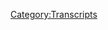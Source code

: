 {{Transcript
    | title         = [[16: February 24, 2017]]
    | caption       = [https://knowledgefight.libsyn.com/knowledge-fight-feb-24-2017 Listen to this episode on Libsyn]
    | episodeNumber = [[16: February 24, 2017|16]]
    | length        = 02:03:24
}}

{{MessageBox
    | header     = Warning: Bot Generated Content
    | text       = This transcript was automatically generated by transcription software and likely contains many mistakes and misattributions. Please check the audio for definitive quotes, attribution, and context.
    | image      = N3yvass4myg91.webp
    | imagewidth = 50px
    | id         = warning
}}

{{TranscriptBlock
    | name      = Alex Jones
    | timestamp = 00:00:00.000
    | text      = Andy in Kansas, you're on the air. Thanks for holding. So Alex, I'm a first time caller. I'm a huge fan. I love your
}}

{{TranscriptBlock
    | name      = Dan
    | timestamp = 00:00:07.000
    | text      = work. Hey, everybody, welcome back to knowledge fight. I'm Dan over here.
}}

{{TranscriptBlock
    | name      = Jordan
    | timestamp = 00:00:11.000
    | text      = I'm Jordan.
}}

{{TranscriptBlock
    | name      = Dan
    | timestamp = 00:00:12.000
    | text      = We are a couple of dudes who sit around and drink wine and break down Alex Jones and Infowars
}}

{{TranscriptBlock
    | name      = Jordan
    | timestamp = 00:00:18.000
    | text      = that is, yeah, that's pretty much what we do.
}}

{{TranscriptBlock
    | name      = Dan
    | timestamp = 00:00:21.000
    | text      = But the twist, twist. I know a lot about Alex Jones and have listened to his show.
}}

{{TranscriptBlock
    | name      = Jordan
    | timestamp = 00:00:26.000
    | text      = Oh, and I don't fucking know a thing about Alex Jones. You
}}

{{TranscriptBlock
    | name      = Dan
    | timestamp = 00:00:28.000
    | text      = do not,
}}

{{TranscriptBlock
    | name      = Jordan
    | timestamp = 00:00:29.000
    | text      = although I'm learning too quickly. Yeah,
}}

{{TranscriptBlock
    | name      = Dan
    | timestamp = 00:00:31.000
    | text      = this is educational. So today,
}}

{{TranscriptBlock
    | name      = Jordan
    | timestamp = 00:00:36.000
    | text      = this is like me watching the Sesame Street of conspiracy theory shows. Yeah,
}}

{{TranscriptBlock
    | name      = Dan
    | timestamp = 00:00:40.000
    | text      = I wanted to start out today's show. We're going to be covering the February 24 episode of the Alex Jones Show. But before we get into it, I want to just have a little bit of an out of context drop. This is going to go up there in the pantheon along with I'm a policy wonk right here is great out of context, Alex Jones drop.
}}

{{TranscriptBlock
    | name      = Alex Jones
    | timestamp = 00:00:59.000
    | text      = Just sounds like pedophilia to me, bro
}}

{{TranscriptBlock
    | name      = Jordan
    | timestamp = 00:01:09.000
    | text      = All right. All right. All right. That one That one goes up there. Yeah,
}}

{{TranscriptBlock
    | name      = Dan
    | timestamp = 00:01:13.000
    | text      = I wanted us to have that fun before we started because today is going to be rough.
}}

{{TranscriptBlock
    | name      = Jordan
    | timestamp = 00:01:17.000
    | text      = Is that our new outro now No, instead of policy wonk, we're just gonna be like, Hey, this looks like pedophilia to me, bro.
}}

{{TranscriptBlock
    | name      = Dan
    | timestamp = 00:01:27.000
    | text      = I wanted to have that fun because today's episode is going to be a little murky and a little bit difficult. Great. It probably is the first time that I've raged turned off the show. Oh shit. This is an episode where I could not stand getting through the last hour. Holy cow. So I don't know what happens in the last hour. All I have is about two hours of the show that I have documented. But it's
}}

{{TranscriptBlock
    | name      = Jordan
    | timestamp = 00:01:50.000
    | text      = it's crazy. I watched the last hour and it was just an apology for the first three. That's all it was. It was just you know what I feel like we we went too far as we fucked up.
}}

{{TranscriptBlock
    | name      = Dan
    | timestamp = 00:02:00.000
    | text      = I said a lot of shit. I
}}

{{TranscriptBlock
    | name      = Jordan
    | timestamp = 00:02:01.000
    | text      = know the globalists are bad. But man, I really joined the globalists this time.
}}

{{TranscriptBlock
    | name      = Dan
    | timestamp = 00:02:06.000
    | text      = Yeah, speaking of joining the globalists, I wanted to make this announcement up top also, this month, we take donations at patreon.com/freezing Point. And for reasons that will become clear throughout this episode. And just because we are people who have hearts, I will we will be donating all of the proceeds that we've made all of our donations. It's not that much, but it's something do the Ali Forney Center in New York. They're a charity that works with homeless gay and trans youth. And I think they do a great job. And we're going to be supporting
}}

{{TranscriptBlock
    | name      = Jordan
    | timestamp = 00:02:37.000
    | text      = them. Yeah. And if you don't donate to the podcast, donate to them anyway. Sure. Yeah,
}}

{{TranscriptBlock
    | name      = Dan
    | timestamp = 00:02:43.000
    | text      = that, you know, we
}}

{{TranscriptBlock
    | name      = Unknown Speaker
    | timestamp = 00:02:45.000
    | text      = don't need the middleman, we would consider that a donation to us. Yeah, if you go and support, I think that may be taking a little too much.
}}

{{TranscriptBlock
    | name      = Dan
    | timestamp = 00:02:53.000
    | text      = I just want to own it. So anyway, last week, when we last left you, Alex Jones did a 13 hour live broadcast in the middle of the week, because he had lost his sponsor with AD roll
}}

{{TranscriptBlock
    | name      = Jordan
    | timestamp = 00:03:05.000
    | text      = because he was broke as fuck. He needed a telethon for the underprivileged hymns of the world.
}}

{{TranscriptBlock
    | name      = Dan
    | timestamp = 00:03:11.000
    | text      = Yeah, but he presented it as we're fighting against censorship. We're all about free speech. So of course, he does this 13 hour broadcast. It's not him most of the time. He just does his regular show. Then he leaves and comes back to do a Reddit AMA at eight o'clock. Okay, he does this reddit AMA. He doesn't answer any questions. He just screams about wild bullshit. Was
}}

{{TranscriptBlock
    | name      = Jordan
    | timestamp = 00:03:35.000
    | text      = it? Was it a? Like, was it a question and answer on Reddit? Or was it video? It was both? It was both
}}

{{TranscriptBlock
    | name      = Dan
    | timestamp = 00:03:41.000
    | text      = he was doing he ends up doing more question and answer on Reddit proper, but he did like an hour and a half of it on his show. Oh, all right. So he's answering all these questions. Also, people got a little suspicious because a lot of his answers ended up with him Hawking products. So it was kind of a shitty ama in a lot of ways.
}}

{{TranscriptBlock
    | name      = Jordan
    | timestamp = 00:04:02.000
    | text      = But he does that broke. Alex Jones is my favorite new development. Yeah, it's like a whole different character. Like we're in season two. And it's the evil twin of Alex Jones that are the I don't know,
}}

{{TranscriptBlock
    | name      = Dan
    | timestamp = 00:04:14.000
    | text      = hobo Joe? Yeah. So he,
}}

{{TranscriptBlock
    | name      = Jordan
    | timestamp = 00:04:18.000
    | text      = we're gonna call him hobo Jones until he gets through this funk.
}}

{{TranscriptBlock
    | name      = Dan
    | timestamp = 00:04:21.000
    | text      = What the thing that was super fun was I was checking in and watching that 13 hour broadcast quite a bit. And you'd have like Rob do hosting an hour and while he's trying to host Alex would storm into the studio and start screaming. start screaming but we need to make back this money. Like a drunk step back. And you could see in all of the people who work at Infowars face they are scared of him. Oh boy, because he is in rage mode. Too much Super Male Vitality, and he's charging in like a fucking dinosaur. Like
}}

{{TranscriptBlock
    | name      = Jordan
    | timestamp = 00:04:51.000
    | text      = he's trying to build a bunk beds out of IKEA stuff. He just takes it out on those two twin kids. He never wanted
}}

{{TranscriptBlock
    | name      = Dan
    | timestamp = 00:05:00.000
    | text      = Rob do and McAdoo. So he's screaming at everybody. It's great. The next day he doesn't come in, as Paul Joseph Watson ends up posting which is no good for anybody. Nope. And then Friday comes along. There was Paul Joseph Watson hosted on Thursday and then we get to Friday and he opens the show. Much of the same way. If you're running late for work, okay, you might call in and bullshit your boss. Here's what Alex Jones does.
}}

{{TranscriptBlock
    | name      = Alex Jones
    | timestamp = 00:05:28.000
    | text      = Gentlemen, it's Friday Alex Jones here. I'm on the road I'll be in in the next hour. We've got so much to break down. I may even go four or five hours extra today because there's so much to break down the critical battles against the globalist are key junctures right now. The way they're trying to basically have a civil war inside the government and block Trump is amazing. The way he's fighting back is absolutely critical and that we support him. We're gonna look at the demonization tactics that are taking place Stephen Colbert misrepresenting what I say on what I do same types are used on Trump. I want to
}}

{{TranscriptBlock
    | name      = Jordan
    | timestamp = 00:06:03.000
    | text      = smoke a full carton of cools the night before. Did you enter the house of cool he went in and he is coming in. Oh, man, he sounds hungover. He's probably on he had a cocaine fuel. I mean, that is a 13 hour telethon and a 13 hour drink. Athan is what we're talking about, I would
}}

{{TranscriptBlock
    | name      = Dan
    | timestamp = 00:06:22.000
    | text      = assume and also we're gonna get deeper into this a little bit later. But he brings up this Stephen Colbert did a hit piece. Oh, yes. Yes.
}}

{{TranscriptBlock
    | name      = Unknown Speaker
    | timestamp = 00:06:30.000
    | text      = I even called
}}

{{TranscriptBlock
    | name      = Jordan
    | timestamp = 00:06:31.000
    | text      = bear stepped in our game. Yeah, fuck off. Kobe. Yeah, come on call where you gonna step to us?
}}

{{TranscriptBlock
    | name      = Dan
    | timestamp = 00:06:36.000
    | text      = I want to say this. And it's not because he's trading in our turf. I kind of agree with Alex. Okay, I kind of agreed that what Stephen Colbert did on his show was a little unfair. Oh.
}}

{{TranscriptBlock
    | name      = Unknown Speaker
    | timestamp = 00:06:51.000
    | text      = Okay,
}}

{{TranscriptBlock
    | name      = Dan
    | timestamp = 00:06:52.000
    | text      = we've discussed this
}}

{{TranscriptBlock
    | name      = Jordan
    | timestamp = 00:06:53.000
    | text      = already pre roll this episode, as he says some of the worst shit we've ever heard right preamp. And now before that, you're saying it's a hatchet job?
}}

{{TranscriptBlock
    | name      = Dan
    | timestamp = 00:07:02.000
    | text      = I think the Stephen Colbert thing in in particular is a little bit unfair. Okay, because he does use a ton of clips of Alex Jones saying stuff out of context. Okay, and we talked about this, whenever you're trying to run a clip package, you have to run. It's short stuff. Yeah, you can't you can't give it the proper context that it deserves. It's got to be sound bites. Now, the thing that I think is interesting is that Alex Jones is way worse than Stephen Colbert is making out with condo.
}}

{{TranscriptBlock
    | name      = Jordan
    | timestamp = 00:07:27.000
    | text      = Java enough is what you're saying? Well,
}}

{{TranscriptBlock
    | name      = Dan
    | timestamp = 00:07:32.000
    | text      = it is unfair journalism. on the wrong side of
}}

{{TranscriptBlock
    | name      = Jordan
    | timestamp = 00:07:35.000
    | text      = it. It's unfair to portray him as less of the monstrous lunatic that he is.
}}

{{TranscriptBlock
    | name      = Dan
    | timestamp = 00:07:39.000
    | text      = Well, he portrays him as just a crazy person. And that's not fair. Oh, no,
}}

{{TranscriptBlock
    | name      = Jordan
    | timestamp = 00:07:43.000
    | text      = you're absolutely right. He is not just a crazy person.
}}

{{TranscriptBlock
    | name      = Dan
    | timestamp = 00:07:47.000
    | text      = It goes back to the Dave Chappelle thing. It's like calling someone crazy is the worst thing you can do because it takes away whatever else they say. Yeah, and for good or for bad. That's true. If you just call Alex Jones crazy. You're not dealing with the stuff that he's saying that he believes
}}

{{TranscriptBlock
    | name      = Jordan
    | timestamp = 00:08:03.000
    | text      = nor the influence that that has exactly over the fucking president now.
}}

{{TranscriptBlock
    | name      = Dan
    | timestamp = 00:08:08.000
    | text      = Yeah. So he gets into the specifics a bit later about the Colbert stuff, but I want to say I'm on his side a little bit. Okay. I do think that Colbert could have done a much better job
}}

{{TranscriptBlock
    | name      = Alex Jones
    | timestamp = 00:08:19.000
    | text      = and ways to further mobilize the base to ensure that we defeat this entire program. We also have the Judas goat one bag going on all these shows saying Steven Bannon is dangerous because he's quote a nationalist. Glenn Beck is openly declaring himself a globalist. He's always been wanting to control the movement and see they were going to ban conservative and libertarian media this year, Hillary had admitted that when she got elected, and so they're still gonna have that program back thought he she sided with the wind.
}}

{{TranscriptBlock
    | name      = Jordan
    | timestamp = 00:08:44.000
    | text      = Once again, they're doing what they say we're doing so we're going to do it. Yeah, Hillary would have been conservative media media, so it's totally fine if Trump actually bands. What new mainstream? Yeah, actual. Yeah. Reputable journalistic institution.
}}

{{TranscriptBlock
    | name      = Dan
    | timestamp = 00:09:04.000
    | text      = He gets into this a little bit and I think we should deal with it when he gets to it because he Alex spells out a little bit more what he's talking about and his beliefs about the media stuff a little later. So we'll get to that then. Instead of just like spouting it now.
}}

{{TranscriptBlock
    | name      = Jordan
    | timestamp = 00:09:18.000
    | text      = Well, the Glenn Glenn Beck openly declaring himself a globalist seems like a very out of character. Yeah,
}}

{{TranscriptBlock
    | name      = Dan
    | timestamp = 00:09:25.000
    | text      = he talks a lot back on this. Where
}}

{{TranscriptBlock
    | name      = Jordan
    | timestamp = 00:09:26.000
    | text      = did he Where did he do this? He went on, he went on CNN. I am a globalist while crying and documenting all of the lies and Alex keep pulling out the fucking chalkboard behind him and explained in detail how he became part of the globalist
}}

{{TranscriptBlock
    | name      = Dan
    | timestamp = 00:09:41.000
    | text      = Alex Jones keeps being like he looks constipated up there. This fucking smug asshole. Well, I mean, I'm not gonna defend
}}

{{TranscriptBlock
    | name      = Alex Jones
    | timestamp = 00:09:49.000
    | text      = conservatives. He was gonna be the fake conservative who then played along with their system as controlled opposition, but they lost because America was in such a critical crisis. Finally, the intelligence agencies and other patriot groups ensured Hillary couldn't fully steal the election, she did steal part of it. And so now they're in such panic mode that he's going to have in their program as if Hillary still got elected. And that's why the government and the shadow government is behaving as if Trump doesn't exist. The American people don't exist with total arrogance, but they're failing. We have the initiative, we have the upper hand, we have justice and the right side of history on our side, and destiny. But most important, pray to God and get on your knees and repent for everything you've done. I do as well humble ourselves for the Lord and ask God for guidance and deliver scales for our fellow countrymen and women's eyes, and others around the globe. I'm Alex Jones. This is the info war and you are the key, the critical anchor that whole thing in the last two days we've seen massive, unprecedented support coming in, since the Google bandits through had rolled from being able to online advertising, just incredible. jackboot chilling effects, censorship. But we're gonna find ways to defeat that. Thanks for your support. So thank you all. Now back to the live transmission from Austin, Texas.
}}

{{TranscriptBlock
    | name      = Dan
    | timestamp = 00:11:05.000
    | text      = And then David Knight is in the studio hosting,
}}

{{TranscriptBlock
    | name      = Jordan
    | timestamp = 00:11:07.000
    | text      = he got a little bit of the theatrics in there with us. You've been part of the
}}

{{TranscriptBlock
    | name      = Dan
    | timestamp = 00:11:12.000
    | text      = info war, you are the king, we need you. Whenever he does that via Super Male Vitality. Whenever he does that voice, you know, he's full of shit. You know, that's when I forgot to mention this. I figured I've been keeping a spreadsheet of the times he talks as a year.
}}

{{TranscriptBlock
    | name      = Jordan
    | timestamp = 00:11:28.000
    | text      = You got a spreadsheet do Oh, God, and we will be auctioning off the data file of that spreadsheet. Timothy.
}}

{{TranscriptBlock
    | name      = Dan
    | timestamp = 00:11:35.000
    | text      = Exactly. So it's not 100% of the time. This is the case. But every time he insinuates that everybody knows something, or whenever he insinuates that this is widespread information, the crazy bullshit that he's saying. Really, it's very consistent. Wow. Every time he's like, you all know you always just
}}

{{TranscriptBlock
    | name      = Jordan
    | timestamp = 00:11:56.000
    | text      = in any Texas ear, like the the kids version of holding your cross fingers behind your back
}}

{{TranscriptBlock
    | name      = Unknown Speaker
    | timestamp = 00:12:01.000
    | text      = more or less. Yeah. So he knows he's lying then.
}}

{{TranscriptBlock
    | name      = Jordan
    | timestamp = 00:12:05.000
    | text      = I think that's the very least subconsciously we have to admit
}}

{{TranscriptBlock
    | name      = Dan
    | timestamp = 00:12:08.000
    | text      = there's a piece of him that's struggling to get out. This part that knows he's lying is now eating against his consciousness, new conspiracy theory like this. He absorbed a twin in the womb. Okay. And that twin is the good twin.
}}

{{TranscriptBlock
    | name      = Jordan
    | timestamp = 00:12:21.000
    | text      = That's the Arnold Schwarzenegger twin in this Danny DeVito Arnold Schwarzenegger buddy comedy movie.
}}

{{TranscriptBlock
    | name      = Dan
    | timestamp = 00:12:26.000
    | text      = I don't hate this.
}}

{{TranscriptBlock
    | name      = Jordan
    | timestamp = 00:12:26.000
    | text      = All right now the twin is trying to escape the best way it can and change the better through the year. Exactly. He's not talking like he's plugging it like Athena. As we all know. The good hobo Jones resides within the ears. Of the bad hobo Jones possible. Hobo Jones would be a pretty good name for a Dashiell Hammett character I would watch I would read a noir about hobo Jones.
}}

{{TranscriptBlock
    | name      = Dan
    | timestamp = 00:12:56.000
    | text      = Oh man, let's, let's kickstart that shit. Okay. I also want to say thank you to our friend JP. Yeah, that was the coolest fucking thing. We're gonna put this up on our Tumblr. He sent in a ludicrous remix with Alex Jones's verse in it.
}}

{{TranscriptBlock
    | name      = Jordan
    | timestamp = 00:13:10.000
    | text      = And, you know, I thought I was right. Now I know I'm right. 100 Because it nails it. Yeah, right on, right on beat Perfect. Well, no, no. Well, I mean, oh, camel slaughter him.
}}

{{TranscriptBlock
    | name      = Dan
    | timestamp = 00:13:24.000
    | text      = So he has a Alex's next clip. He has a bunch of thoughts about Glenn Beck, and he misrepresents the history of culture along the way, all
}}

{{TranscriptBlock
    | name      = Unknown Speaker
    | timestamp = 00:13:32.000
    | text      = culture. Okay.
}}

{{TranscriptBlock
    | name      = Alex Jones
    | timestamp = 00:13:35.000
    | text      = You've got Glenn Beck on CNN, CBS, ABC is everywhere going. It's very dangerous with Trump and Banner doing economic nationalism. We can't run around affairs. He takes total globalism and our country totally captured and selling out the world interest and says that we do things that are good for our jobs in our industry, if Americans were to organize as a union, that's what a country's supposed to be, as the original union, get as ideas and as policies as beliefs, it as unifying the spiritual systems, cultural systems, and then they have a goal of what that culture wants to be.
}}

{{TranscriptBlock
    | name      = Jordan
    | timestamp = 00:14:10.000
    | text      = It has he come on as being for unions.
}}

{{TranscriptBlock
    | name      = Unknown Speaker
    | timestamp = 00:14:13.000
    | text      = No, never,
}}

{{TranscriptBlock
    | name      = Dan
    | timestamp = 00:14:15.000
    | text      = not really. No, you don't think you would be into unions?
}}

{{TranscriptBlock
    | name      = Jordan
    | timestamp = 00:14:18.000
    | text      = What you're saying is he doesn't like it when a large group of people get together to fight against a shadowy cabal of very, very rich people.
}}

{{TranscriptBlock
    | name      = Dan
    | timestamp = 00:14:24.000
    | text      = Not in that context. Not
}}

{{TranscriptBlock
    | name      = Jordan
    | timestamp = 00:14:25.000
    | text      = in that context now, but likes it in a larger, more global context. You may say if you're yes, if you're against the globalists, you can unionize, right? But what if the globalists are your CEO?
}}

{{TranscriptBlock
    | name      = Dan
    | timestamp = 00:14:36.000
    | text      = That's an interesting question. I don't think I want to get into that. Well, you know how Alex Jones
}}

{{TranscriptBlock
    | name      = Jordan
    | timestamp = 00:14:40.000
    | text      = on the phone
}}

{{TranscriptBlock
    | name      = Dan
    | timestamp = 00:14:43.000
    | text      = you know, he says that he's a classical liberal or
}}

{{TranscriptBlock
    | name      = Jordan
    | timestamp = 00:14:46.000
    | text      = you've reached Oh, Jones. I'm still drunk. Leave Leave a message. I don't know. I don't know. I don't know fight the globalist leave a message by
}}

{{TranscriptBlock
    | name      = Dan
    | timestamp = 00:14:55.000
    | text      = our pills. I think he would say that he's into you. unions but what unions are now isn't what unions are supposed to be. I think that's probably the argument he would make. Because that way he can play both sides. Right? He can say I am he's for
}}

{{TranscriptBlock
    | name      = Jordan
    | timestamp = 00:15:10.000
    | text      = unions, but not in their current art incarnation. Yeah. Something like that. All right. Anyway, he's so slippery in your voice.
}}

{{TranscriptBlock
    | name      = Dan
    | timestamp = 00:15:18.000
    | text      = In my rationalizing his dumbass beliefs,
}}

{{TranscriptBlock
    | name      = Jordan
    | timestamp = 00:15:22.000
    | text      = as long as you're spitting, it makes sense.
}}

{{TranscriptBlock
    | name      = Alex Jones
    | timestamp = 00:15:24.000
    | text      = And normally cultures are known for different things that they strive it and they succeeded. Or they're barbarians. You've had those throughout history in every sector of the world. During the murder, deaths, cannibalism, human sacrifice, things like that civilization is into art and literature and culture. The globalist you bring in a corporate barbarism, a barbarous system that totally in a radical way, wages war against humanity from a psychopathic cold blooded perspective. And that's all basically coming to an end because humanity is rediscovering itself right now.
}}

{{TranscriptBlock
    | name      = Dan
    | timestamp = 00:16:01.000
    | text      = So that's a wild oversimplification of cultures.
}}

{{TranscriptBlock
    | name      = Jordan
    | timestamp = 00:16:06.000
    | text      = No, I think it makes perfect sense. You've either got culture or you're a barbarian into cannibalism.
}}

{{TranscriptBlock
    | name      = Unknown Speaker
    | timestamp = 00:16:11.000
    | text      = It's not taking not know
}}

{{TranscriptBlock
    | name      = Jordan
    | timestamp = 00:16:13.000
    | text      = that cannibal is also have a lot of culture. Absolutely. I mean, it's
}}

{{TranscriptBlock
    | name      = Dan
    | timestamp = 00:16:16.000
    | text      = barbarian civilizations often have amazing
}}

{{TranscriptBlock
    | name      = Unknown Speaker
    | timestamp = 00:16:19.000
    | text      = culture. Oh, yeah,
}}

{{TranscriptBlock
    | name      = Dan
    | timestamp = 00:16:20.000
    | text      = they created art.
}}

{{TranscriptBlock
    | name      = Jordan
    | timestamp = 00:16:21.000
    | text      = I mean, the the Aztecs famously cut the heads off people off of a giant pyramid or whatever it was, but that pyramid was made to fucking gold. So you gotta get one.
}}

{{TranscriptBlock
    | name      = Dan
    | timestamp = 00:16:31.000
    | text      = They had sophisticated understandings of the stars and time and stuff like that. That was my culture. The Mayans
}}

{{TranscriptBlock
    | name      = Jordan
    | timestamp = 00:16:37.000
    | text      = had some sort of calendar one time, it was pretty important for a while until we found out it wasn't that it happened real fast.
}}

{{TranscriptBlock
    | name      = Dan
    | timestamp = 00:16:45.000
    | text      = It's still a great calendar.
}}

{{TranscriptBlock
    | name      = Jordan
    | timestamp = 00:16:48.000
    | text      = I'm a big fan of the word of the day that it has.
}}

{{TranscriptBlock
    | name      = Dan
    | timestamp = 00:16:51.000
    | text      = Yeah, it's just that our interpretation of it or not, our interpretation of it, some wacky people's interpretation was off.
}}

{{TranscriptBlock
    | name      = Jordan
    | timestamp = 00:16:58.000
    | text      = Yeah. It's like having a calendar where every day the word of the day is the apocalypse. Yeah.
}}

{{TranscriptBlock
    | name      = Dan
    | timestamp = 00:17:03.000
    | text      = The thing is that if you look at culture like this, it's so black and white. And it's dumb. It's very dumb.
}}

{{TranscriptBlock
    | name      = Jordan
    | timestamp = 00:17:10.000
    | text      = But I think in in our understanding of Alex Jones, Nuance has never been a big portion of his. His endgame there. He's He's not wanting to try and see the best in both worlds.
}}

{{TranscriptBlock
    | name      = Dan
    | timestamp = 00:17:22.000
    | text      = No, but to use historical scholar.
}}

{{TranscriptBlock
    | name      = Jordan
    | timestamp = 00:17:25.000
    | text      = He's read 1000s of history books. Yes. At the age of six, he
}}

{{TranscriptBlock
    | name      = Dan
    | timestamp = 00:17:30.000
    | text      = started probably not about barbarians way more than
}}

{{TranscriptBlock
    | name      = Jordan
    | timestamp = 00:17:35.000
    | text      = all all of us except Trump. I think that's what it Ron Paul, I think that's what his real idea there is.
}}

{{TranscriptBlock
    | name      = Dan
    | timestamp = 00:17:40.000
    | text      = Yeah. Anyway, he gets to the headlines of the day, he transitions from this misunderstanding of culture into misunderstanding everything that's
}}

{{TranscriptBlock
    | name      = Jordan
    | timestamp = 00:17:49.000
    | text      = happening like the Jay Leno segment. jaywalking. No, the one where he reads headlines. Oh, yeah. And he's like, Hey, look at these people in their typos.
}}

{{TranscriptBlock
    | name      = Dan
    | timestamp = 00:17:58.000
    | text      = Fucking awesome. Would it be if Alex Jones had a new segment where he makes fun of wedding announcements? Anyway, here's the headlines.
}}

{{TranscriptBlock
    | name      = Jordan
    | timestamp = 00:18:07.000
    | text      = This has been married to Frank. She sounds globalist.
}}

{{TranscriptBlock
    | name      = Alex Jones
    | timestamp = 00:18:13.000
    | text      = That was a good look at these headlines I'm gonna cover when we come back. She an in house blames intolerant father for 12 year old girl not wanting to see a men's penis in the locker room. This has been said by Obama as well. This is como who said you can't read WikiLeaks, only he can. People said that sounds crazy. Why would he tweet that and say that? Because they're told to to get you used to sexualizing your children? This is pedophilia. I don't know if he's saying it is a promotion of himself. I'm not saying he's one. Oh, certainly not. No, I'm saying that. Saying how dare your daughter not want to see a man in the locker room with his penis.
}}

{{TranscriptBlock
    | name      = Jordan
    | timestamp = 00:18:52.000
    | text      = He's totally called Cuomo a pedophile before?
}}

{{TranscriptBlock
    | name      = Dan
    | timestamp = 00:18:56.000
    | text      = I think he's suggested. I mean, literally said he was in this episode. He does call him a predator. But then he's like, he's like, I'm not saying I want to say he's drifting into slander.
}}

{{TranscriptBlock
    | name      = Jordan
    | timestamp = 00:19:06.000
    | text      = I want to say that he's done that before. Like, in more than like a group situation like he was rattling off a list of names and he happened to be on one of them. Yeah, who's part of the pedophile Cabal? Yeah, what do you have to fucking kid in order to?
}}

{{TranscriptBlock
    | name      = Dan
    | timestamp = 00:19:21.000
    | text      = Sure jump in? Group. I don't know, this is one instance on this episode of maybe three or four where he runs afoul of what I think is legal. Okay. Well, I mean, like calling Chris Cuomo, predator and all this stuff is that might be legally actionable.
}}

{{TranscriptBlock
    | name      = Jordan
    | timestamp = 00:19:38.000
    | text      = If you are a predator. Yeah. You don't want to be misrepresented. What do you mean like Alien versus I am pretty sure that's what I was going for. Yes. Now, nobody, they wouldn't be able to take them to court, of course, because they wouldn't be seen in courts. Yeah, you have to have standing and you have to show up and if you're invisible, nope.
}}

{{TranscriptBlock
    | name      = Dan
    | timestamp = 00:19:58.000
    | text      = Well, it's good point. Yep. So This is his big headline of the day and it runs throughout the show. And it is essentially about how the your, your, your being called closed minded and a bigot if you don't want men with their big old penises in the locker room with your daughter
}}

{{TranscriptBlock
    | name      = Jordan
    | timestamp = 00:20:16.000
    | text      = he's talking about. He's not talking about trans bathroom bills as he is. Okay, so he frames the trans bathroom bill as the does your parents have a daughter? Yeah. And you're intolerant? Because it seems like your daughter is going into a bathroom. Yeah, where a big old man's penis is just waiting for Yeah. And you're intolerant? Because you're like, Whoa, I wish there weren't a penis there.
}}

{{TranscriptBlock
    | name      = Unknown Speaker
    | timestamp = 00:20:44.000
    | text      = Yeah. All right. Yeah,
}}

{{TranscriptBlock
    | name      = Jordan
    | timestamp = 00:20:46.000
    | text      = I get the feeling that that's not the angle that the bill actually is taking. No, no, no, no, no, it's not. It's not the one penis for all bill now. All right,
}}

{{TranscriptBlock
    | name      = Dan
    | timestamp = 00:20:56.000
    | text      = I've done some looking into this issue. Because I tried to find any instance, I was trying to be overly charitable. I tried to find any instances of like a 12 year old girl or so no, any incidences of attacks or assaults happening in bathrooms because of trans individuals? Yes. Now I found one article that listed five okay, if you break down what those five are,
}}

{{TranscriptBlock
    | name      = Jordan
    | timestamp = 00:21:27.000
    | text      = and this is the only article and these are the only five that you could find
}}

{{TranscriptBlock
    | name      = Dan
    | timestamp = 00:21:30.000
    | text      = this is the only documented things I could find anything concrete right? Because this actually had sourcing insight.
}}

{{TranscriptBlock
    | name      = Jordan
    | timestamp = 00:21:38.000
    | text      = Right? It wasn't just the insinuation No. These
}}

{{TranscriptBlock
    | name      = Dan
    | timestamp = 00:21:41.000
    | text      = instances were all dudes dressed up like women to get into bathrooms to videotape people in the bathrooms, right? This is not the issue that we're talking about. That can happen with or without this bill. Yes, that's just someone in a bad 80s movie. Oh,
}}

{{TranscriptBlock
    | name      = Unknown Speaker
    | timestamp = 00:21:59.000
    | text      = you know what Marquis you're talking about? Exactly.
}}

{{TranscriptBlock
    | name      = Jordan
    | timestamp = 00:22:02.000
    | text      = This is just like so do is that how simple people view trans Yes. As as Porky's. Yes Park us people?
}}

{{TranscriptBlock
    | name      = Dan
    | timestamp = 00:22:10.000
    | text      = Or What's that movie sex boat? Sex bows porno where guys dress up like women to get on an all female cruise? And then bang, everybody. I
}}

{{TranscriptBlock
    | name      = Jordan
    | timestamp = 00:22:18.000
    | text      = never saw a sex boat. Oh, you should see sex. I saw The Love Boat. I'm assuming it. That was a prequel. There are similarities.
}}

{{TranscriptBlock
    | name      = Dan
    | timestamp = 00:22:24.000
    | text      = But this is this is the kind of toxic cancerous thinking that is really plaguing a lot of people and Alex can't get his head around. Is that you judge an issue by people who aren't? What the conversation is about. Right? People are criminals, as we
}}

{{TranscriptBlock
    | name      = Jordan
    | timestamp = 00:22:41.000
    | text      = all know, that is a straw man argument, which Alex Jones has, doesn't understand does not understand at all. So again, he thinks that is an argument about men made out of straw.
}}

{{TranscriptBlock
    | name      = Dan
    | timestamp = 00:22:51.000
    | text      = Yeah, these instances that you can find that are concrete aren't indicative of what trans people want. They want to be able to go to the bathroom, in the bathroom that suits what they identify, right? These people who have assaulted people are pervy dudes who are trying to pull a fast one. Right? That's not what this is about,
}}

{{TranscriptBlock
    | name      = Jordan
    | timestamp = 00:23:17.000
    | text      = is this. So this to me has that same feel of like, I'm against homosexual sex, and you're like, Okay, so a man and a man and a woman and a woman? Well, I don't think about the woman and the woman part so much. It's dudes fucking each other. You know, in the trans bathroom thing. It's always about protecting your daughter. Boy, it is never about it's never about protecting your son from a creepy
}}

{{TranscriptBlock
    | name      = Dan
    | timestamp = 00:23:43.000
    | text      = it's never been talking about female to male right folk,
}}

{{TranscriptBlock
    | name      = Jordan
    | timestamp = 00:23:47.000
    | text      = which seems like the moment they do, they'd have to start talking about the fact that men are far more likely to sexually assault aid another boy in the men's bathroom. Yeah, and there's even more and that's, that's a much more prevalent thing. Just due to identify as pedophiles. Yeah. And then the much more likely thing there is that if you are trans, you're gonna go into a bathroom, and there's a way higher chance of you being sexually assaulted or physically assaulted. Well, case
}}

{{TranscriptBlock
    | name      = Dan
    | timestamp = 00:24:19.000
    | text      = in point, I found this list of five and they aren't real trans issues now. And you can find their their deception, you're gonna find 1000s of instances of trans people who are harassed in bathroom. Yeah, absolutely. So, I mean, the argument is bullshit, and makes me furious. 100% Bullshit. And it gets so much worse on this episode. He
}}

{{TranscriptBlock
    | name      = Jordan
    | timestamp = 00:24:43.000
    | text      = has he this is the thing that I think about. My parents are almost certainly for the trans bathroom bill. Okay. I don't think they've ever met a trans person. I don't think Alex has either. So to them, the argument makes sense because to them a trans person means a crossdresser
}}

{{TranscriptBlock
    | name      = Dan
    | timestamp = 00:25:03.000
    | text      = or a pervert or a pervert, they have this image in their head of what the reality is. And it's not Yeah,
}}

{{TranscriptBlock
    | name      = Jordan
    | timestamp = 00:25:08.000
    | text      = they don't understand that you can be that you're you're not you're not the person that they say you are. When you go in the into the bathroom. You're going into the wrong bathroom. Yeah, that's that's how your life is. Every time you've gone to the bathroom for the most part. You felt like you're in the wrong place. Yeah. And then now they're telling you not that you should go to the right place that you should be forced to stay in this wrong place. And every single doctor and you're the worst. Yeah. The fact that you're asking to do that makes you a
}}

{{TranscriptBlock
    | name      = Dan
    | timestamp = 00:25:48.000
    | text      = enemy of our culture. Exactly. Yeah. Fucking evil. Yeah. Anyway, let's save some of our righteous indignation for when it really needs to come out. I'm already out
}}

{{TranscriptBlock
    | name      = Jordan
    | timestamp = 00:25:59.000
    | text      = amount of righteous and
}}

{{TranscriptBlock
    | name      = Alex Jones
    | timestamp = 00:26:00.000
    | text      = urine tolerance. See how that works? sexualizing your children. It starts with ending genders. They're not having you accept other genders. They're ending and all these well meaning liberals are like, let's be nice to China thinks they're a dog Are you think you're blind, the state will pay to dump bleach in your eyes, and then we'll pay for all your welfare for the rest of your eyes. For the rest of your lives, this is mental illness. So that
}}

{{TranscriptBlock
    | name      = Jordan
    | timestamp = 00:26:22.000
    | text      = why is it why is it that he's he's mad that liberals are saying being nice to somebody who's not bothering you?
}}

{{TranscriptBlock
    | name      = Dan
    | timestamp = 00:26:30.000
    | text      = I don't think that anybody who supports trans rights would be like, oh, yeah, you think you're blind? Let's take your eyes out.
}}

{{TranscriptBlock
    | name      = Jordan
    | timestamp = 00:26:36.000
    | text      = You know what, here's the thing that has happened before.
}}

{{TranscriptBlock
    | name      = Dan
    | timestamp = 00:26:40.000
    | text      = Sure. There's people who therapy should be amputees.
}}

{{TranscriptBlock
    | name      = Jordan
    | timestamp = 00:26:44.000
    | text      = Do the whole thing. Yeah. And that is in. I still think you should be nice to them.
}}

{{TranscriptBlock
    | name      = Unknown Speaker
    | timestamp = 00:26:51.000
    | text      = Sure. Right.
}}

{{TranscriptBlock
    | name      = Jordan
    | timestamp = 00:26:52.000
    | text      = Why is he so mad that, hey, this person wants to be a dog. are they hurting anybody? I mean, sometimes they bark when I walked by, well,
}}

{{TranscriptBlock
    | name      = Dan
    | timestamp = 00:27:01.000
    | text      = they're gonna fuck your dog at the dog. Yeah, I
}}

{{TranscriptBlock
    | name      = Jordan
    | timestamp = 00:27:03.000
    | text      = mean, okay, yeah, just be cool, because they're not hurting anybody. But you know what,
}}

{{TranscriptBlock
    | name      = Dan
    | timestamp = 00:27:09.000
    | text      = Alex Jones, one of his big things is about how he's like he has these ideas, but he doesn't hate people. All right.
}}

{{TranscriptBlock
    | name      = Alex Jones
    | timestamp = 00:27:16.000
    | text      = Mental illness, they're imposing as a cultural virus to shut us down doesn't mean we hate anybody. In fact, the first rollouts of different things that come out sometimes are kind of interesting, but it's meant like candy to make you think it's something really good till it sucks you down that vortex. I don't hate anybody. And of course, humans explore things and do things. They're taking that natural curiosity, all those things that happen is you're an adult and they twist it when you're a child and tell you you're bad, because you're freaked out by a 15 year old or 16 year old young man in the women's little girls showers at a public school. Oh, and now you're upset about whiteboards so all over the country colleges are removing him out you know, I saw that in Michigan two days ago with the university pulling it out. Right press covering it mainstream news trade face. Oh, good. Get rid of the load. Somebody might ride on him might hurt someone that's saying ban books, ban books, or someone might write something hurts your feelings.
}}

{{TranscriptBlock
    | name      = Unknown Speaker
    | timestamp = 00:28:16.000
    | text      = Say no,
}}

{{TranscriptBlock
    | name      = Alex Jones
    | timestamp = 00:28:17.000
    | text      = it's the end of culture the end of language.
}}

{{TranscriptBlock
    | name      = Dan
    | timestamp = 00:28:19.000
    | text      = So I apologize for clips there but
}}

{{TranscriptBlock
    | name      = Jordan
    | timestamp = 00:28:23.000
    | text      = you can't No you can't you can't go from from that to whiteboards.
}}

{{TranscriptBlock
    | name      = Dan
    | timestamp = 00:28:28.000
    | text      = Well. Also, the the idea that people are showering in high school now is silly. No one's really doing that haven't been for years and years. That's not what people don't shower.
}}

{{TranscriptBlock
    | name      = Jordan
    | timestamp = 00:28:37.000
    | text      = I never showered in high school. I was actually afraid of seeing a 15 year old boy's penis as a dude. But frankly, I think I was I was afraid of seeing my own penis point in time. It was just too raw. Too physical
}}

{{TranscriptBlock
    | name      = Dan
    | timestamp = 00:28:54.000
    | text      = so but that the right that transition to the whiteboards thing is crazy. So I hunted down the article that he was talking about with whiteboards. And the Michigan State University has banned whiteboards on dorm room doors. And they did this specifically because they recognize that most communication that's done between people now is on texting, and on Twitter and on Facebook, and there's no real utility to having a thing on your wall. Right. Additionally, they had multiple instances of people writing racial slurs on them and attacking people. So they're like this doesn't really help and the people have been being victimized. We're just gonna not allow whiteboards on doors. Alex, Alex, thanks the
}}

{{TranscriptBlock
    | name      = Jordan
    | timestamp = 00:29:36.000
    | text      = least they could do the absolute least they're not they're not combating any of the horrible slurs or anything like that. They're just like, hey, you know what, this doesn't help. And it's used to hurt sometimes. So why why bother with it? Let's just not do it.
}}

{{TranscriptBlock
    | name      = Dan
    | timestamp = 00:29:54.000
    | text      = I have two points about it. One agrees completely with what you're saying is that you're dealing with the non issue but not dealing with the real issue which is why would someone write those things? Yeah, that's a much and taking away the whiteboard isn't gonna take away the Hey, no. So that's that's one piece. But then the other piece is that Alex is like they're gonna ban any kind of public talk and that's not what this is you're grappling this so wrong
}}

{{TranscriptBlock
    | name      = Jordan
    | timestamp = 00:30:16.000
    | text      = not it's and he makes it sound like it's in the classroom. Yeah, like, oh, that teachers want to teach about the evils of globalism. I don't know what they would be teaching about that he sure probably something about how people should be allowed to have unions, but not unionized. But I can't I can't follow the twisted words anymore.
}}

{{TranscriptBlock
    | name      = Dan
    | timestamp = 00:30:38.000
    | text      = Well, likening it to book burning to is so stupid. It's just incredibly stupid. But this next clip is even stupid.
}}

{{TranscriptBlock
    | name      = Jordan
    | timestamp = 00:30:47.000
    | text      = You know what I actually just found out today. One of the big things that one of the big book burnings that the Nazis had was actually have an institute that did a lot of trans research. Interesting. Yeah, like there was for a long time in the 20s kind of a, you know, we're all paying attention to this kind of thing. We're treating it as something that's real. That's this kind of gender dysmorphia, all of these different types of things. A lot of amazing research was done. And then whenever that nationalist asshole really started, then they went to those places and burned those books. Interesting. Because they again, they master raced it, yeah, no, they wanted to do this stamp out anything that would suggest otherwise. Sure. So again, Nazis hate trans people across centuries.
}}

{{TranscriptBlock
    | name      = Dan
    | timestamp = 00:31:39.000
    | text      = And it's not, you know, that we can't make a false equivalence and say, Nazis, a trans people, Alex hates trans people. Therefore, Alex is a Nazi.
}}

{{TranscriptBlock
    | name      = Jordan
    | timestamp = 00:31:47.000
    | text      = But we can say that Milo is a Nazi. I've established that. I'm never going to let that go. So anyway,
}}

{{TranscriptBlock
    | name      = Dan
    | timestamp = 00:31:53.000
    | text      = this next clip, Project Veritas just leaked, like, I don't know, hundreds of hours of behind the scenes audio from CNN. Really? Yeah. And I've listened to a little bit of it. That sounds boring. I've listened to a little bit of it and it is boring. But then the anybody who's posted anything about it is all fake. It's all like, someone posted a clip of the Dog the Bounty Hunter, when he left that really racist voicemail, and they said it was Jake Tapper. And it's like, this isn't even that What are you doing?
}}

{{TranscriptBlock
    | name      = Jordan
    | timestamp = 00:32:27.000
    | text      = Jake Tapper does not sound like Dog the Bounty Hunter is not very much not
}}

{{TranscriptBlock
    | name      = Dan
    | timestamp = 00:32:31.000
    | text      = so Alex says this little statement about the CNN leaks.
}}

{{TranscriptBlock
    | name      = Alex Jones
    | timestamp = 00:32:36.000
    | text      = Mainstream media claims nothing juicy under 19 hours of CNN leaks. Of course there is a bunch.
}}

{{TranscriptBlock
    | name      = Jordan
    | timestamp = 00:32:42.000
    | text      = Any name any pick one?
}}

{{TranscriptBlock
    | name      = Unknown Speaker
    | timestamp = 00:32:44.000
    | text      = He has no one. No one none.
}}

{{TranscriptBlock
    | name      = Jordan
    | timestamp = 00:32:46.000
    | text      = Alex on one. All here's one. Tell me you've listened to more than an hour of it. I'm sure he hasn't listened to any I guarantee he hasn't listened to any of it. Yeah, but then I guarantee nobody's listened to any of it. It's just a bunch of pitch meetings and shit.
}}

{{TranscriptBlock
    | name      = Dan
    | timestamp = 00:32:59.000
    | text      = Probably. I don't fucking know. I don't I don't care if if someone wants to give me a nice detailed non pizza gaiety breakdown of what's the nose?
}}

{{TranscriptBlock
    | name      = Jordan
    | timestamp = 00:33:07.000
    | text      = Yeah. Listen to the hundreds of hours of very boring conversation. Oh,
}}

{{TranscriptBlock
    | name      = Dan
    | timestamp = 00:33:11.000
    | text      = man, I got a job. I don't have time for that shit. All right. So he gets back to Glenn Beck now and then repeats one of his old chestnuts. Glenn
}}

{{TranscriptBlock
    | name      = Alex Jones
    | timestamp = 00:33:21.000
    | text      = Beck bannings economic nationalism agenda is not conservative. It's dangerous. Just saying you have a country. The Ninth Circuit banned wearing American flags at school had
}}

{{TranscriptBlock
    | name      = Jordan
    | timestamp = 00:33:31.000
    | text      = false equivalence
}}

{{TranscriptBlock
    | name      = Dan
    | timestamp = 00:33:32.000
    | text      = and not true. As we've discussed, if you go,
}}

{{TranscriptBlock
    | name      = Jordan
    | timestamp = 00:33:36.000
    | text      = even if what he's saying is true, it doesn't make sense. And it's not even that.
}}

{{TranscriptBlock
    | name      = Dan
    | timestamp = 00:33:40.000
    | text      = Yeah. But this is this is indicative of something that Alex does that I want to take the point, the time to call out, which is that he has a lie, which is that the Ninth Circuit banned wearing American flags. The truth is that they banned it on Cinco de Mayo, because there were groups of students, right. We're threatening Mexican students. We've covered
}}

{{TranscriptBlock
    | name      = Jordan
    | timestamp = 00:33:59.000
    | text      = it. Yeah, absolutely. It's again, it's very much the whiteboard situation all over it. 100% are not going after the real problem. They're just making it a step harder show or they're forcing that creativity of racism and hate to go in another different direction. Sure,
}}

{{TranscriptBlock
    | name      = Dan
    | timestamp = 00:34:15.000
    | text      = and it might be misguided. But it's absolutely not what Alex is saying it is and very least they're trying but because he knows that no one's going to look into it. Right? He gets to repeat it. And everyone's like, Oh, I've heard him say that repeatedly. It must be true. So he has these riffs that he can go on with a Ninth Circuit ban the shirts Right? Um, so the game is like, oh, okay, if you're not paying attention to like, Yeah, okay.
}}

{{TranscriptBlock
    | name      = Jordan
    | timestamp = 00:34:35.000
    | text      = And those and those become like waste stones on the path. So he he steps off of this long big narrative and then conflates that with the way stone you know, like, oh, bannings economic plan is bad. Just like as you guys already know. Burning flags is bad.
}}

{{TranscriptBlock
    | name      = Dan
    | timestamp = 00:34:52.000
    | text      = It's almost like a get er done to Yeah, that's like a just Toss. Toss it in everyone. Yeah,
}}

{{TranscriptBlock
    | name      = Jordan
    | timestamp = 00:34:57.000
    | text      = just throw it in. It see cuz it's a crowd pleaser everybody gives a big round of applause whenever they hear ya
}}

{{TranscriptBlock
    | name      = Alex Jones
    | timestamp = 00:35:05.000
    | text      = shirt or on your car because it's hateful it might hurt someone first it's banned the K K K man some black racist group then it's banned whiteboards banned brown bags being a net American flags that has ticked down all the statutes again
}}

{{TranscriptBlock
    | name      = Jordan
    | timestamp = 00:35:21.000
    | text      = we got another drop there
}}

{{TranscriptBlock
    | name      = Dan
    | timestamp = 00:35:23.000
    | text      = he didn't like he's listing things that people haven't done no one's banned the que que que no God even though even though everyone's against them like everyone thinks they're a bunch of assholes because they are ya no one's banned to the kk k so he's starting How would you even start banning the kk k I don't know. But even liberal people aren't like a listen we need to not allow them to say this horrible shit that they say
}}

{{TranscriptBlock
    | name      = Jordan
    | timestamp = 00:35:49.000
    | text      = again a huge plot point in the Blues Brothers even even in Liberal bastions like The Blues Brothers there's a giant support for you guys should probably allow these Nazis to at least say what they need to say it's America
}}

{{TranscriptBlock
    | name      = Dan
    | timestamp = 00:36:06.000
    | text      = so there is like this false slippery slope that even the beginning part isn't true. And he tries to do this repeatedly with it like this. The first they came for blank and I said nothing right sort of thing.
}}

{{TranscriptBlock
    | name      = Jordan
    | timestamp = 00:36:18.000
    | text      = First they came for the K K K. And I said nothing exact for I was not in the K K K. Then they came for a unnamed black racist group because we can't we can't pick one.
}}

{{TranscriptBlock
    | name      = Dan
    | timestamp = 00:36:30.000
    | text      = I assume he either means the Black Panthers or probably now black lives matter because he thinks that they're because they're Yeah, of course. They're racist. They're all there are about his cop killing. Sweet, sweet good times, Alex. Anyway, this
}}

{{TranscriptBlock
    | name      = Unknown Speaker
    | timestamp = 00:36:43.000
    | text      = makes Alex here. Let's
}}

{{TranscriptBlock
    | name      = Dan
    | timestamp = 00:36:44.000
    | text      = get to this next clip. This he's talking about and misrepresenting the comments of Melissa Harris Perry, and I'll get to explain why he is full of shit in a moment.
}}

{{TranscriptBlock
    | name      = Alex Jones
    | timestamp = 00:36:56.000
    | text      = Chris Cuomo, what an embarrassing creature but he thinks condition you and tell their audience have already Stockholm Syndrome learned helplessness cooks that Okay, the next thing is you got to let your daughter's have you know, you could have a senior in high school in those showers with your daughter. Whoa, not a senior then somebody says anything? Well, you're a bad person. And these aren't like cherry picked examples. Yes. It's meant to be extreme. They're not cherry picked. Go on TV two years ago and say your kids belong to us. And we're getting rid of the family. Basically. We see the family fall apart. We understand their single parents. We understand communities help. But the point is, that's the good side of it. The bad side of it is it was all engineered policing communities in crisis. We say this is bad. They go oh, you hate those communities? No, we don't.
}}

{{TranscriptBlock
    | name      = Dan
    | timestamp = 00:37:50.000
    | text      = You do? Yeah, you do. But also this is Melissa Harris Perry, your
}}

{{TranscriptBlock
    | name      = Jordan
    | timestamp = 00:37:54.000
    | text      = children our hours. I Melissa Harris Perry decree it she
}}

{{TranscriptBlock
    | name      = Dan
    | timestamp = 00:38:00.000
    | text      = was talking about she there was a 32nd video that was aired on like MSNBC or something like that, some news station. And she's talking about how we need to take a more community based stance on children. Like we need to recognize that, you know, children aren't the property of their parents. And it takes a community to, to to raise children, essentially literally an
}}

{{TranscriptBlock
    | name      = Jordan
    | timestamp = 00:38:26.000
    | text      = old saying it takes a village. Yeah.
}}

{{TranscriptBlock
    | name      = Dan
    | timestamp = 00:38:29.000
    | text      = And maybe she was maybe a little on careful with her words. But what she was saying wasn't what Alex is saying. What she says is that children belong to the communities that they live in, which is to say that they are a part of the communities. Yeah, it doesn't mean that the communities own the children, it means that everybody is a part of the community. And if parts of the community are hurting, it hurts the community as a whole.
}}

{{TranscriptBlock
    | name      = Jordan
    | timestamp = 00:38:57.000
    | text      = Yeah, if you raise a child in such a way that your child goes out and hurts other people, you're you're the one doing that like it you're your child affects everybody else. Your child can damage everybody else. So it is a community minded thing whenever you you say like, Hey, we're all against you. Being a complete and total asshole. Yeah. Yeah, be nice to people who want to be dogs. That's the point. That's all I'm stuck on now. All the rest of the shit that he's saying. I'm done. I just want you to be nice to people who want to be dogs. That'd be great. I think we should what a world is do we have a charity for that? Well, there's
}}

{{TranscriptBlock
    | name      = Dan
    | timestamp = 00:39:41.000
    | text      = a main greeters give money to cosplayers. I guess I don't know. God
}}

{{TranscriptBlock
    | name      = Jordan
    | timestamp = 00:39:45.000
    | text      = damn, stay away from it cosplay. And again.
}}

{{TranscriptBlock
    | name      = Dan
    | timestamp = 00:39:49.000
    | text      = David it does on his weekends zone GERD darn business. You're right. Anyway. That's stupid. And I really think that Alex, it goes back to his inability to comprehend And what he's seeing or hearing because he's he isn't hears that and he's like, oh fuck they want to destroy the family. It's not what she's saying. No, there's no way that what she's advocating for even taken in the worst possible way leads to we got to destroy families.
}}

{{TranscriptBlock
    | name      = Jordan
    | timestamp = 00:40:15.000
    | text      = Yeah, that's that's way made up way. That seems to made up. Even for Alex. That seems to have made up does he? That one is the that's suspicious. I don't like that one. Well, that one seems like he's stretching. That one seems like he's stretching as well for him. So let's keep that that's as if he didn't listen at all like he got here was a 32nd clip. Yeah, like he got it from eight different secondarily. Got
}}

{{TranscriptBlock
    | name      = Dan
    | timestamp = 00:40:41.000
    | text      = it from drudge. Yeah,
}}

{{TranscriptBlock
    | name      = Jordan
    | timestamp = 00:40:43.000
    | text      = some Well, yeah, that's a good point.
}}

{{TranscriptBlock
    | name      = Dan
    | timestamp = 00:40:44.000
    | text      = So let's just keep a running tally here. We have lies about, you know, trans people in bathrooms. Right. We have lies about chalkboards. We have lies about CNN leaks. We have a lie about the Ninth Circuit. Yeah, we have a lie about Melissa Harris, Perry MHP. And now we're gonna get to one of our old fare, we're
}}

{{TranscriptBlock
    | name      = Jordan
    | timestamp = 00:41:05.000
    | text      = gonna add Glenn Beck in there.
}}

{{TranscriptBlock
    | name      = Dan
    | timestamp = 00:41:06.000
    | text      = I don't know. I don't care.
}}

{{TranscriptBlock
    | name      = Jordan
    | timestamp = 00:41:08.000
    | text      = I don't think we need to do that. Now.
}}

{{TranscriptBlock
    | name      = Alex Jones
    | timestamp = 00:41:10.000
    | text      = He was a communist in South America, who
}}

{{TranscriptBlock
    | name      = Dan
    | timestamp = 00:41:13.000
    | text      = he's talking about the Pope.
}}

{{TranscriptBlock
    | name      = Alex Jones
    | timestamp = 00:41:16.000
    | text      = Gotcha. So help that I sent a communist that weren't following orders the grass roots and killed him. He's known for rounding up priest and villagers by the 1000s and killing him. So he's worse than a communist. He's a globalist controller who manages the communist slave farms. Number Obama with the South American said, You'll have communism in your country. megabanks will be private and then they'll come in and work with you, meaning gang rape you, but it's okay. As Obama said it can't have air conditioning can't have cars. It's okay. He said it. The elites will be rich, you will have nothing but I'm black. Yes, sir. Yes, sir. That doesn't sound racist or classes at all.
}}

{{TranscriptBlock
    | name      = Jordan
    | timestamp = 00:41:51.000
    | text      = Yikes. Ah, yeah. Oh, that doesn't sound racist or classes at all. Was he talking about what he just said?
}}

{{TranscriptBlock
    | name      = Dan
    | timestamp = 00:41:59.000
    | text      = I think he was talking about what Obama said. I want to say that what he said he was reacting to himself. Yeah, it's paused
}}

{{TranscriptBlock
    | name      = Jordan
    | timestamp = 00:42:06.000
    | text      = again. Twin absorbed in the womb, possibly trying to get out of that last second. Just like, Hey, you can hear if you can hear me out there. You can hear me out there. This sounds racist and classist.
}}

{{TranscriptBlock
    | name      = Dan
    | timestamp = 00:42:18.000
    | text      = So there we have another lie, which we've documented. So the
}}

{{TranscriptBlock
    | name      = Jordan
    | timestamp = 00:42:21.000
    | text      = Pope was known as rounding up 1000s of priests and villagers Sure. In South America Sure. While he was a communist, because he's a Jesuit. And he's known for this no one on the streets. Where where's he known for? On the streets? On the streets on the streets of South America? Sure. We Hey, we need to send a correspondent out
}}

{{TranscriptBlock
    | name      = Dan
    | timestamp = 00:42:41.000
    | text      = there we got to get my cat down South America get the get the real scoop.
}}

{{TranscriptBlock
    | name      = Jordan
    | timestamp = 00:42:46.000
    | text      = But the other lines and let's end Alex Jones, the sun down there just to see reconfigured out
}}

{{TranscriptBlock
    | name      = Dan
    | timestamp = 00:42:50.000
    | text      = so the other lie is that Obama air conditioning thing which we went over in our last episode that is not at all what he was saying. Again, get her done. That was But see, these are all these things. We have, like examples here of at least six complete lies within the span of probably half an hour of his show. Yeah. And that's, that's crazy. Yeah, you need to keep that in mind for something he says in the future. So it's,
}}

{{TranscriptBlock
    | name      = Jordan
    | timestamp = 00:43:12.000
    | text      = it's more like I want to call it a complete fabrication. A lie implies that he's like mischaracterizing the truth. Where it seems as though we're just in a world where he's just making fantasies up. He's making fantasies up like he writes. He writes fanfiction for reality. Yes. That's what he's doing. Paranoid fanfare annoyed fanfiction. Yeah.
}}

{{TranscriptBlock
    | name      = Dan
    | timestamp = 00:43:33.000
    | text      = I mean, I hate the term. But if you want to talk fake news, it's kind of what it is. I think
}}

{{TranscriptBlock
    | name      = Jordan
    | timestamp = 00:43:39.000
    | text      = we have to let this either we can't do it anymore. Now. Fake news is meaningless. Now. It Fake news is its own fake news. It's
}}

{{TranscriptBlock
    | name      = Dan
    | timestamp = 00:43:49.000
    | text      = its own meme. Yeah. So anyway, Alex now gets on to a little bit of a tree tease that he has about how he sort of tricks the media into covering things. This is his fourth dimensional chess. Okay. All right. So this one's This one's pretty silly.
}}

{{TranscriptBlock
    | name      = Alex Jones
    | timestamp = 00:44:03.000
    | text      = And we've got Colbert attacking me, cham, aka guy on steroids and peyote. Because they can take clips and there's a clip they play where they go. I'm anti gay. Or anti gay. Of course, I really said I'm not anti gay. But and he goes, Oh, we're not cut these clips up to show you. Here's some more a bunch of real quick clips out of context. We're going to analyze this propaganda and go over it. So he's like, made fun and I said Hillary clearly did not with the pickle jar. It didn't pop. Everybody did it themselves and said, yeah, she's a liar. And then Kimble had to say, okay, Alex Jones is right. It's true, but I knew they'd take the bait on the pickles. I love that.
}}

{{TranscriptBlock
    | name      = Jordan
    | timestamp = 00:44:44.000
    | text      = I knew they take the bait on the pickles. I love the Sherlock Holmes line. Right?
}}

{{TranscriptBlock
    | name      = Dan
    | timestamp = 00:44:49.000
    | text      = That's a shirt. Yeah. That's our first shirt. I knew they take the baby. They take the bait on the pickles. Yeah. So he's arguing. He's on arguing that like he makes sensational claims that he knows there's truth behind in order to trick the media into confirming the things that he says. Now, his example that he gives is that Hillary Hillary Clinton couldn't open a jar of pickles, right? Pickle gate, as we all know, so fucking meaningless. Yeah. So I mean, like your bigger points you haven't proved at all. But yes, you proved that on a fucking nighttime TV show. Like, you know, like a late night show. They'd rigged the jar of pickles, because they're doing a bit. Of course they did. They also they pre set up all the conversation they're gonna have because it's a show.
}}

{{TranscriptBlock
    | name      = Jordan
    | timestamp = 00:45:38.000
    | text      = Is that Is that a thing? Of what is he referencing? I did not know about this whole pickle bullshit. I thought that was just a fun little turn of phrase as a joke.
}}

{{TranscriptBlock
    | name      = Dan
    | timestamp = 00:45:45.000
    | text      = on Jimmy Kimmel show that because everyone was talking about how weak Hillary Clinton was, as a goof, they had her open a jar of pickles. Okay, to prove that she's strong. Right, if that would prove that she's strong to begin with.
}}

{{TranscriptBlock
    | name      = Jordan
    | timestamp = 00:45:58.000
    | text      = I don't understand. That is that's like a that's a borderline vague, sexist thing, right? Maybe like you need your husband to open a jar of pickles for you know, like a 1950s.
}}

{{TranscriptBlock
    | name      = Dan
    | timestamp = 00:46:07.000
    | text      = I think if you want to fully unpack it, yeah, there's that in there. Right. But oh, no, I'm mad at Jimmy Kimmel. Sure. Reasons to be mad at him. Let's
}}

{{TranscriptBlock
    | name      = Jordan
    | timestamp = 00:46:15.000
    | text      = start with Jimmy.
}}

{{TranscriptBlock
    | name      = Dan
    | timestamp = 00:46:17.000
    | text      = Let's next episode on Jimmy. So the the argument that Alex had was that they rigged the jar to make her look strong.
}}

{{TranscriptBlock
    | name      = Jordan
    | timestamp = 00:46:27.000
    | text      = The jar explode when she opened up, like Did they hand it to her and she crushed it between her incredibly powerful Hulk hands
}}

{{TranscriptBlock
    | name      = Dan
    | timestamp = 00:46:34.000
    | text      = just opened. I'm a I'm a 32 year old man. I'm in my prime. I'm fairly strong. Sometimes. I can't open a jar of pickles. I have to hit the rim with a knife. Oh, yeah. In order to ease it open.
}}

{{TranscriptBlock
    | name      = Jordan
    | timestamp = 00:46:47.000
    | text      = You know what, you get a towel sometimes I find my fingers are a little slippery. Amen.
}}

{{TranscriptBlock
    | name      = Dan
    | timestamp = 00:46:51.000
    | text      = So anyway, he doesn't prove anything but he's like I tricked him. I tricked him into telling people I was right. It's like okay, you got us on the pickles.
}}

{{TranscriptBlock
    | name      = Jordan
    | timestamp = 00:46:58.000
    | text      = Again Congratula they're great line that's another that's another t shirt. No, it's on the back. It says you got us on the pickle.
}}

{{TranscriptBlock
    | name      = Dan
    | timestamp = 00:47:05.000
    | text      = I knew we took the bait on the vehicles. You have not proved any of your lagrant bullshit points. But anyway so
}}

{{TranscriptBlock
    | name      = Jordan
    | timestamp = 00:47:15.000
    | text      = is the is a point that he's making there that he is influencing the mainstream media to investigate the ridiculous claims that he makes any makes them sensationally or sensational so that they will investigate disprove some of the lies that he's telling, but get to the kernel of truth underneath it somewhat.
}}

{{TranscriptBlock
    | name      = Dan
    | timestamp = 00:47:38.000
    | text      = But is he false flagging the media sort of? Okay, this next clip talks a little bit more about it, how he sort of trolls the media, okay, and he does not make his point. So anyway, this is about something he said about JLo recently, how
}}

{{TranscriptBlock
    | name      = Jordan
    | timestamp = 00:47:56.000
    | text      = recently because are you sure this isn't from the goddamn 90s? What's happened he gave a
}}

{{TranscriptBlock
    | name      = Dan
    | timestamp = 00:48:00.000
    | text      = speech at the Grammys about how like in times like this, this is when artists go to work and this is when artists can be most impactful when we're dealing with power trying to crush the disenfranchised that sort of thing
}}

{{TranscriptBlock
    | name      = Jordan
    | timestamp = 00:48:14.000
    | text      = Yeah, cuz they crushed it in the fucking Vietnam War.
}}

{{TranscriptBlock
    | name      = Dan
    | timestamp = 00:48:17.000
    | text      = Sure. Here we go.
}}

{{TranscriptBlock
    | name      = Alex Jones
    | timestamp = 00:48:20.000
    | text      = Should go be amongst the Somalis. Were women literally Lucille on the streets. They are total slaves. Total failed culture total is nightmare society beyond Road Warrior beyond anything you've seen in fiction.
}}

{{TranscriptBlock
    | name      = Jordan
    | timestamp = 00:48:31.000
    | text      = I mean, if he didn't say Beyond Thunderdome. No. He didn't say Beyond Thunderdome. I've never been angry or Alex Jones in my life beyond Road Warrior. Fuck you Alex
}}

{{TranscriptBlock
    | name      = Dan
    | timestamp = 00:48:42.000
    | text      = Jones Yeah, he's that's unbreakable
}}

{{TranscriptBlock
    | name      = Jordan
    | timestamp = 00:48:45.000
    | text      = that down. That is poor showmanship. It's
}}

{{TranscriptBlock
    | name      = Alex Jones
    | timestamp = 00:48:51.000
    | text      = absolute hell on earth. Women are still sold on slave blocks. They're still sold up on the big slave stages that's on record look it up when you hold reports on it
}}

{{TranscriptBlock
    | name      = Dan
    | timestamp = 00:49:03.000
    | text      = it's on record on infowars.com
}}

{{TranscriptBlock
    | name      = Jordan
    | timestamp = 00:49:05.000
    | text      = Oh great there but but that's not it I'm as long as he's bringing attention to the fact that there are still a lot of women trafficking. There's a lot of that shit going on and fucking horrifying agree and you shouldn't be able to just minimize it by using it as your bullshit argument for that's a very very serious issue that is really fucking destructive. Yeah, and he's using it as like a fucking talking point to fight against JLo JLo Yeah, the culture war
}}

{{TranscriptBlock
    | name      = Unknown Speaker
    | timestamp = 00:49:41.000
    | text      = right? Yeah, great.
}}

{{TranscriptBlock
    | name      = Dan
    | timestamp = 00:49:42.000
    | text      = Take her down what he says next is even worse.
}}

{{TranscriptBlock
    | name      = Alex Jones
    | timestamp = 00:49:45.000
    | text      = But then alt right post thought it was okay to gang rape on Jennifer Bella. So see the vibe everybody else trying to manipulate people in the inner city said Alex Jones wants to rate JLo and they show some really short Let me saying she needs to get gang raped. No. I said if she loves that and wants us to get gang rape and wants to bring that here and then defendant cover it up like Europe has done in Sweden everywhere else coming out in the news, then she should go there if gang raping so great if she wants to bring the gang raping here, I'm clearly speaking out against rape. I'm clearly saying it's wrong. It's bad, but I knew they'd take it and misrepresented and then I know we're bigger than they are in many cases show those people will come here and find the truth of what I said and they're further discredited. That's how they operate. Well, everyone knows you've been at the tip of the spear trying to fight Islam, abusing women and the gang raping going on all over the world. But we become through their alchemy of baloney. The Alchemy of BS we become the gang rapers
}}

{{TranscriptBlock
    | name      = Dan
    | timestamp = 00:50:45.000
    | text      = first of all, no one saying that he's a gang raper.
}}

{{TranscriptBlock
    | name      = Jordan
    | timestamp = 00:50:48.000
    | text      = I don't think anybody Yeah, actually. Did you look up anybody saying Alex Jones said he wants to gang raped Jennifer Lopez. Now
}}

{{TranscriptBlock
    | name      = Dan
    | timestamp = 00:50:55.000
    | text      = even on his evil, boogeyman Media Matters for America. They don't say that. They don't say that. No, they just say that Alex Jones suggests that JLo should be gang raped, which is what he said
}}

{{TranscriptBlock
    | name      = Jordan
    | timestamp = 00:51:06.000
    | text      = it is pretty much what he said. Although I mean it,
}}

{{TranscriptBlock
    | name      = Dan
    | timestamp = 00:51:10.000
    | text      = if you unpack it, what he is saying is like if you love it so much, why don't you go over there and get gang
}}

{{TranscriptBlock
    | name      = Jordan
    | timestamp = 00:51:15.000
    | text      = raped. If you love if you love gang rape so much. Why don't you marry it? Yeah,
}}

{{TranscriptBlock
    | name      = Dan
    | timestamp = 00:51:19.000
    | text      = exactly. And it's not suggesting that she should be or anything like that. Now then people who were saying that are taking him a little bit? I extremely
}}

{{TranscriptBlock
    | name      = Jordan
    | timestamp = 00:51:28.000
    | text      = I do not I do not like that. Because it seems by exaggerating what he's actually saying, You're not dealing with what he's, or by exaggerating a little bit of what he's saying. To make it sound more like this. Yeah, you're not dealing with the damage that what he's actually saying it
}}

{{TranscriptBlock
    | name      = Dan
    | timestamp = 00:51:46.000
    | text      = well, when you're trying to take Alex and turn him into headlines, that's where it becomes difficult, because the reality is so much more fucked up, right? You can't just say like Alex hopes that JLo was gang raped.
}}

{{TranscriptBlock
    | name      = Jordan
    | timestamp = 00:51:59.000
    | text      = And the the whole point of this is that when you do that, you dismiss him as a crazy person. Yeah. You know, like, you see that headline, and you go, Oh, well, this is nonsense. Nobody would ever listen to this. This is going to be the thing that, you know, takes it takes him down or gets rid of him. How does he do that whole thing? When what he's really saying is just lying about her. And oh, man. I hate him.
}}

{{TranscriptBlock
    | name      = Unknown Speaker
    | timestamp = 00:52:24.000
    | text      = Yeah, I hate him today. Yeah, you're gonna hate him so much, especially
}}

{{TranscriptBlock
    | name      = Jordan
    | timestamp = 00:52:27.000
    | text      = because of the Beyond Thunderdome thing,
}}

{{TranscriptBlock
    | name      = Dan
    | timestamp = 00:52:30.000
    | text      = it's terrible, but it's terrible. What he's gonna say here in a little bit substantially worse. So anyway, before we get to the really, really terrible stuff, Alex has to talk about his financial situation.
}}

{{TranscriptBlock
    | name      = Jordan
    | timestamp = 00:52:42.000
    | text      = All right, good. Good. Yes.
}}

{{TranscriptBlock
    | name      = Unknown Speaker
    | timestamp = 00:52:43.000
    | text      = So Oh, Jones to the rescue.
}}

{{TranscriptBlock
    | name      = Alex Jones
    | timestamp = 00:52:46.000
    | text      = I want to explain to some of the new listeners how this works. We didn't have sponsors that we had pulled from us. That's the normal thing right about your sponsors or boycott you. We had ad roll this exclusive advertising dealer of Google. Google didn't have the liability. In my view. It's a front company and Google, especially admitted the trade publications.
}}

{{TranscriptBlock
    | name      = Dan
    | timestamp = 00:53:07.000
    | text      = Yeah, I think that's probably true. If it's admitted in the trade publications. That's not his opinion. Right. So what is he actually saying? That? Is he saying it's in the trade publications? Or is it in his opinion? Because it can't be both?
}}

{{TranscriptBlock
    | name      = Unknown Speaker
    | timestamp = 00:53:22.000
    | text      = What if
}}

{{TranscriptBlock
    | name      = Dan
    | timestamp = 00:53:23.000
    | text      = in one sentence
}}

{{TranscriptBlock
    | name      = Jordan
    | timestamp = 00:53:24.000
    | text      = in the trade publication, they quote Alex Jones is saying no,
}}

{{TranscriptBlock
    | name      = Unknown Speaker
    | timestamp = 00:53:29.000
    | text      = that would be great. That would be an opinion. Yeah.
}}

{{TranscriptBlock
    | name      = Alex Jones
    | timestamp = 00:53:33.000
    | text      = They came out on Monday, and said he, you no longer have a right to advertise in the internet market through Google. You understand that saying, I can't go like if I showed up at Dick's Sporting Goods, and I want to buy some golf clubs. I said, Sorry, you're a conservative or you're white, or you're black or whatever. You know, you're Jewish, you're whatever, you can't buy golf clubs.
}}

{{TranscriptBlock
    | name      = Jordan
    | timestamp = 00:53:54.000
    | text      = You know what, that sounds so eerily fucking similar to let's say, you're gay. And you want somebody to make you a fucking cake. And they won't make you a fucking cake because you're gay. Yeah. Do you know what that sounds like?
}}

{{TranscriptBlock
    | name      = Dan
    | timestamp = 00:54:08.000
    | text      = Well, to be fair, Alex kind of sides with that. That they should have made the cake. Oh, really? Kind of. Yeah. Oh, his his statement. His stance on it is murky. Yeah. But he he seems to side on the side of Who gives a shit make him a cake or make him a cake and then give them the frosting. They can put whatever they want on it. You're like if someone wants to put an offensive message on a cake, he's like, I would be concerned that it was a trap, or something like
}}

{{TranscriptBlock
    | name      = Jordan
    | timestamp = 00:54:30.000
    | text      = that. Right. Trying to sit down with that would be his first concern. Yes.
}}

{{TranscriptBlock
    | name      = Dan
    | timestamp = 00:54:34.000
    | text      = But I want to take a moment to lay out a couple of things that are bullshit.
}}

{{TranscriptBlock
    | name      = Jordan
    | timestamp = 00:54:38.000
    | text      = But But and that that is his personal thing aside? Yeah. That is still the argument that tons of his viewers are against those people having to make them a cake because of the coaches on their free speech. It's that whole thing the moment it then happens in their direction. Oh, we're the victim. It's because we're conservative. It's because We're not where you're restricting our freedom to go you nailed where I wanted to take Oh shit. Well, Alex is all fucking nonsense.
}}

{{TranscriptBlock
    | name      = Dan
    | timestamp = 00:55:07.000
    | text      = I was described himself as a libertarian, he believes in libertarian principles. And one of the main principles of libertarianism is the essence of the free market. And if you are a libertarian, and you believe what you believe, you legitimately have to believe that companies should be allowed to not sell things to black people. Yeah, that's part of the free free market,
}}

{{TranscriptBlock
    | name      = Jordan
    | timestamp = 00:55:29.000
    | text      = which the also implies that companies should be allowed to not have to sell things to conservatives, right? If so, they wish.
}}

{{TranscriptBlock
    | name      = Dan
    | timestamp = 00:55:36.000
    | text      = And the argument is that if, you know, in the marketplace, if you are a business that doesn't serve black people, everyone will be so offended by that, that you won't be able to survive,
}}

{{TranscriptBlock
    | name      = Jordan
    | timestamp = 00:55:47.000
    | text      = right? That's your that's your pretend little fantasy of that's how we actually get rid of racism is we freeze them out economically.
}}

{{TranscriptBlock
    | name      = Dan
    | timestamp = 00:55:55.000
    | text      = And now, libertarian values go by the wayside when an advertising company doesn't want to work with that when
}}

{{TranscriptBlock
    | name      = Jordan
    | timestamp = 00:56:02.000
    | text      = it hurts you boy, your your values aren't as meaningful as you having a fucking job.
}}

{{TranscriptBlock
    | name      = Dan
    | timestamp = 00:56:08.000
    | text      = You don't believe in the free market at all. And that is,
}}

{{TranscriptBlock
    | name      = Jordan
    | timestamp = 00:56:11.000
    | text      = that is the thing that has crushed me with the whole political system for the past eight years is, as much as I loved Obama, he did expand the executive powers very much. That's why we're in trouble here. That's the big issue is a big part is that if you're, you know, hey, we're making this Muslim ban, because we're afraid of Muslims. If you do that, even if it works, even if it's legally justified, that still means that somewhere down the line, someone can do a Christian ban. Sure. That's within the realm of possibility precedent set. Exactly. So if you're at all thinking about yourself, you should be against this bullshit, because eventually, that sword can be used towards you.
}}

{{TranscriptBlock
    | name      = Dan
    | timestamp = 00:56:55.000
    | text      = And that's not a slippery slope. No, that's just a to be thinking. Exactly. Anyway, he has more thoughts about his situation and his economic plight, and I will poke more holes in it in a second.
}}

{{TranscriptBlock
    | name      = Alex Jones
    | timestamp = 00:57:06.000
    | text      = It's the same thing. It's not that even violated the terms, milk toast ads, you know, ads for supplements and things they said you are fake news. You are involved in politics, that's not allowed.
}}

{{TranscriptBlock
    | name      = Dan
    | timestamp = 00:57:17.000
    | text      = First of all, one of the supplements that he sells DNA for us, they've in the past kind of insinuated that taking it will help you live to 120. So the idea that it's just milk toast ads isn't really real, like they are do advertise their products to have effects they can't possibly have. Right, so that's first of all. Second of all, he's complaining that they say that they're fake news. Listen to the beginning of this episode. We have documented at least eight times that he's completely misrepresented the truth
}}

{{TranscriptBlock
    | name      = Unknown Speaker
    | timestamp = 00:57:48.000
    | text      = meaning told fake news Yes. Yeah.
}}

{{TranscriptBlock
    | name      = Dan
    | timestamp = 00:57:51.000
    | text      = So he doesn't have a leg to stand on there. No, all of these stories everything he brings up if you look at it is full of shit. Right? Anyway.
}}

{{TranscriptBlock
    | name      = Alex Jones
    | timestamp = 00:58:01.000
    | text      = Well, but then they take political advertising they're saying someone in the Federal Election Commission shed Alex Jones is allowed to operate will give me the letter let me get my day in court. Let me know who to sue. Well, you won't tell me so I know I got to
}}

{{TranscriptBlock
    | name      = Jordan
    | timestamp = 00:58:15.000
    | text      = that's not true at all. No, you can't do that
}}

{{TranscriptBlock
    | name      = Dan
    | timestamp = 00:58:17.000
    | text      = FEC absolutely isn't involved. But then, secondarily, I hope he does sue because he will lose so fucking fast. Oh, man,
}}

{{TranscriptBlock
    | name      = Jordan
    | timestamp = 00:58:25.000
    | text      = if he did sue then it would be public. It would be legal to say that he is a giant liar.
}}

{{TranscriptBlock
    | name      = Unknown Speaker
    | timestamp = 00:58:32.000
    | text      = Yep. Oh man
}}

{{TranscriptBlock
    | name      = Dan
    | timestamp = 00:58:34.000
    | text      = ever gonna sue? No, he is so open to all kinds of coming out to light. Oh, yeah. If you sued like the counter suits that could be filed. That would be insane.
}}

{{TranscriptBlock
    | name      = Jordan
    | timestamp = 00:58:47.000
    | text      = Oh man that 3.3 million he lost would be nothing compared to the billions of lies that he's told over the
}}

{{TranscriptBlock
    | name      = Dan
    | timestamp = 00:58:53.000
    | text      = Oh yeah. And I can imagine like a class action lawsuit filed against him by people who have taken Super Male Vitality and so yeah, God that would be beautiful. Yeah, so anyway,
}}

{{TranscriptBlock
    | name      = Alex Jones
    | timestamp = 00:59:03.000
    | text      = that's more stuff I gotta do but okay, I'm gonna sit there just hope it goes away and roll the word is everybody else's scared a bunch other people got banned, but they're trying to work it out with AD rollin. What can we do ad roll. How can we kiss your butt and roll? How can we No, no, you want to racketeer on us, in my opinion, in my view, but this appears to be fine. You want litigation I guess we'll have to do it. But here's the issue. We made 3.3 million last year to fund the operation not profit, the money that made the funder operation advertising our products outside of our own sphere show. Okay, because we want to reach other people. That's what we're doing. And they came in and they said you can't do that anymore after three years, almost three years. And so now I'm sitting here looking at this happening and we projected the graph because it takes time to build these up and figure out where to advertise and how it works and a lot of work went into this a lot of money we pay them like account I pull the rug up after three year relationship and say bye bye. And then put a false name on us and claim we don't have Yes. And we're bad disreputable people with no proof.
}}

{{TranscriptBlock
    | name      = Dan
    | timestamp = 01:00:03.000
    | text      = We have proof. Yeah, this episode is proof. It's exactly proof. I'm not saying he's a bad person, he might privately be an awesome person.
}}

{{TranscriptBlock
    | name      = Jordan
    | timestamp = 01:00:10.000
    | text      = Also privately behind the scenes, he is weeping on his knees at ad roll going like, please. How do we get our money? Yeah. Anything for you. You want me to
}}

{{TranscriptBlock
    | name      = Dan
    | timestamp = 01:00:20.000
    | text      = publicly trying to cook out all these places? You guys, you guys are just bowing down to Admiral we're gonna fight. There's literally no way he's gonna show chance he's gonna fight back. If he has a decent lawyer, they will tell him Do not do this.
}}

{{TranscriptBlock
    | name      = Jordan
    | timestamp = 01:00:34.000
    | text      = He does not have a decent lawyer. Well, that's we've heard his lawyers in the past. His lawyer is very
}}

{{TranscriptBlock
    | name      = Dan
    | timestamp = 01:00:38.000
    | text      = unaware of his going. Yeah. But like any legal person would be like, Oh, please don't do this. You will put yourself in the hopper. Yeah, you are, you're gonna be screwed. And not because Google is some shadowy entity that's going to destroy him. But because his entire operation is built on a house of lies. Yeah, there's obviously some shady shit going on. Yep. And if you lose them,
}}

{{TranscriptBlock
    | name      = Jordan
    | timestamp = 01:01:00.000
    | text      = oh, just the discovery portion of that. Could you see them going through all of his files?
}}

{{TranscriptBlock
    | name      = Dan
    | timestamp = 01:01:07.000
    | text      = Can you imagine if he does sue them and it turns into a long protracted legal battle? What we will end up having to cover will be spectacular. Yeah,
}}

{{TranscriptBlock
    | name      = Jordan
    | timestamp = 01:01:16.000
    | text      = I'm already jerking off to the possibility right now.
}}

{{TranscriptBlock
    | name      = Dan
    | timestamp = 01:01:19.000
    | text      = And we're we're policy one where all of the litigation all of the like,
}}

{{TranscriptBlock
    | name      = Jordan
    | timestamp = 01:01:24.000
    | text      = I'm gonna be honest, that sounds like pedophilia, bro. Yeah, bro.
}}

{{TranscriptBlock
    | name      = Alex Jones
    | timestamp = 01:01:28.000
    | text      = That's libelous, that slander. That's defamation. It's not. I mean, watch it posted to pull their big list their most views and two months ago, admitted they don't know where they got it. Well, it was just made up and we know by her Democratic Party. So the Democratic Party wants to ban political voices or just free speech in this country, or free speech groups who have separate businesses that thunder speech, you're gonna discriminate against that. I mean, you are in so much trouble politically, culturally. You name it, and roll and roll and roll.
}}

{{TranscriptBlock
    | name      = Dan
    | timestamp = 01:01:55.000
    | text      = They're not. No, no. None. So yeah, I mean, it's not it's not attacking free speech in any way. Nope. It is very illegal. Super legal. So
}}

{{TranscriptBlock
    | name      = Jordan
    | timestamp = 01:02:08.000
    | text      = it's one of the most legal things that you can do as a business is to have is to fire somebody based on reasonable regulation.
}}

{{TranscriptBlock
    | name      = Dan
    | timestamp = 01:02:16.000
    | text      = Yeah. And your terms of service. Anyway, also, Alex goes on to talk about money a little bit more. And after this, we're going to get into the part of the show. That is fucking awful.
}}

{{TranscriptBlock
    | name      = Jordan
    | timestamp = 01:02:27.000
    | text      = Then we're going to the darkness. Yes. All right. So this is our final gasp of air before we go underneath and drown to drown breathe
}}

{{TranscriptBlock
    | name      = Unknown Speaker
    | timestamp = 01:02:34.000
    | text      = in. Drown I
}}

{{TranscriptBlock
    | name      = Dan
    | timestamp = 01:02:35.000
    | text      = breathe in this money bullshit. And then we're going under
}}

{{TranscriptBlock
    | name      = Alex Jones
    | timestamp = 01:02:38.000
    | text      = Oh, boy. But then we brought in about a million for the last four days. Oh, that's gross, though, that, you know, we discount our products so much that that's only $500,000. And I'm not bitching. That's great. Thank you audience. It's wonderful. Most of the shows couldn't do anything like that.
}}

{{TranscriptBlock
    | name      = Dan
    | timestamp = 01:02:53.000
    | text      = I agree that a lot of shows couldn't do that. But that is fucking crazy discount that is a crazy disc. They're taking a bath on these pills. That's nuts.
}}

{{TranscriptBlock
    | name      = Jordan
    | timestamp = 01:03:02.000
    | text      = I don't know. That's what like. No, they said 1,000,005 5000 500,000
}}

{{TranscriptBlock
    | name      = Jordan
    | timestamp = 01:03:11.000
    | text      = profit margin. Ooh, no, that's not good. He's got to work on that. We do. Like, he's just putting out all of his business right now. Just everything just like, hey, this is how much we're marking up our product by like, wait, what
}}

{{TranscriptBlock
    | name      = Dan
    | timestamp = 01:03:25.000
    | text      = you know what else to a couple of these next clips that we're gonna play the ones that don't anger me so much. He lets some stuff slip that he really shouldn't be talking about. So that's exciting. This is another one of them. Just like talking specifics about your finances. You really shouldn't be doing
}}

{{TranscriptBlock
    | name      = Jordan
    | timestamp = 01:03:41.000
    | text      = that. You might as well just be putting a social security number out there. Hey, um, a 35499999. Go ahead. Look me up. I don't even care.
}}

{{TranscriptBlock
    | name      = Unknown Speaker
    | timestamp = 01:03:51.000
    | text      = Fuck it.
}}

{{TranscriptBlock
    | name      = Alex Jones
    | timestamp = 01:03:53.000
    | text      = And it's your high quality you get them. Thank you for the support it so it's a victory. I've got to make this up with other fundraisers over the next year. And money we made last year from its budget. It's just about to happen to me, but just about the extra money we had for expansion. So it's a chilling effect of our free speech and of what we're trying to do not letting us enter the market. Just like for a decade, we fought this. We don't sell guns, but we fought it. Sell guns now. You got gun dealers but major gun shops than sporting goods stores. First, it was little small gun dealers, you know, Mom and Pop outfits, you know adult storefronts. They ban those and those magazines, TV ads, radio ads, did a lot of places, newspapers all got together and banned those. That's about 1520 years ago, everybody remembers that. And then there was sporting goods stores. And then they just said no guns advertised period anywhere. Okay. Now some magazines would say oh, we'll take an insert and still do it and get around that as people file lawsuits. So they're blocking your access to the market. It's racketeering. It's like block blocking little black kids from going into the school in Alabama. Or a places like Arkansas 1959 shame the Oh I knew you're saying you're not allowed in this restaurant, you're not allowed this train station, you don't get service in this hotel. Get out of here. No, not at all your ads violate our rules. You Your website is political and you're not allowed to make money, go into a corner and die.
}}

{{TranscriptBlock
    | name      = Dan
    | timestamp = 01:05:17.000
    | text      = So one thing that's 100%, I
}}

{{TranscriptBlock
    | name      = Jordan
    | timestamp = 01:05:20.000
    | text      = would put him in a box, if I was going to tell you to go somewhere and die box box, one thing underground, maybe
}}

{{TranscriptBlock
    | name      = Dan
    | timestamp = 01:05:27.000
    | text      = one thing that's really important to recognize here is that he's making one of the like, he's the master of non metaphors or analogies. Because he's saying that gun shops can't advertise or whatever, which I support. But then he doesn't talk about how like cigarette companies cannot. Yeah, no, and that's that's the correct analogy, right? But then he goes to black kids not being able to go to school. Now here's
}}

{{TranscriptBlock
    | name      = Jordan
    | timestamp = 01:05:50.000
    | text      = my kids, black kids being allowed to go to school causes cancer. We all know that.
}}

{{TranscriptBlock
    | name      = Dan
    | timestamp = 01:05:54.000
    | text      = Well, here's the problem with this. The stuff about guns being able to advertise is business related private industries. Yes. Schools not allowing black kids in is public institutions. Yeah, they're very different. Not for
}}

{{TranscriptBlock
    | name      = Jordan
    | timestamp = 01:06:11.000
    | text      = long. From your view, your underestimating the quickness with which everything will be philosophical, private business,
}}

{{TranscriptBlock
    | name      = Dan
    | timestamp = 01:06:19.000
    | text      = philosophically, and very sincerely. They are different. Yes, the day will come when they will be intertwined.
}}

{{TranscriptBlock
    | name      = Jordan
    | timestamp = 01:06:25.000
    | text      = I mean, just just from tax purposes, let's just stop right there. Yeah, for tax purposes, they are different. Uh huh.
}}

{{TranscriptBlock
    | name      = Dan
    | timestamp = 01:06:32.000
    | text      = But he doesn't recognize that and he wants to make false equivalence is and I don't know, man, I just
}}

{{TranscriptBlock
    | name      = Jordan
    | timestamp = 01:06:38.000
    | text      = don't like him comparing himself to any kind of civil rights activist
}}

{{TranscriptBlock
    | name      = Dan
    | timestamp = 01:06:42.000
    | text      = at all, or just playing a victim. It's so sad, always playing the video. It's so sad though. It is pathetic. Bummer. And here we go.
}}

{{TranscriptBlock
    | name      = Jordan
    | timestamp = 01:06:53.000
    | text      = Oh, let's dive if you wound down into the deep, dark waters of misery
}}

{{TranscriptBlock
    | name      = Dan
    | timestamp = 01:07:00.000
    | text      = if you want to sympathize with Alex for even a second don't. Because this next clip exists. And I will call this clip one of the worst things I've ever heard in my life.
}}

{{TranscriptBlock
    | name      = Jordan
    | timestamp = 01:07:10.000
    | text      = You have all been freed of empathy for Alex Jones,
}}

{{TranscriptBlock
    | name      = Dan
    | timestamp = 01:07:13.000
    | text      = put down the mic because you need to hear this all the way through. And here we go. All right.
}}

{{TranscriptBlock
    | name      = Alex Jones
    | timestamp = 01:07:19.000
    | text      = Okay. Wow. I've got a photo shoot me a good boy. I'm gonna do it. He's got to come up on the hour. I'm gonna come in and boom, boom, boom, boom, boom, play a bunch of clubs. I could do a bunch of analysis. But right now, we already had this live, David already covered it. Great job. I want to play this clip of Trump saying our enemies, the media, we're at war. And it's so true. We're always supposed to sit there and let them dictate and be our enemies. And you know, che literally let adult men come in the shower with your daughter or your hateful that is promoting pedophilia. But they play these games with the with the terms. Nambla basically runs the UN folks, okay. And they're so scared. They're getting caught now that they're trying to normalize it and say, Well, you're not just transgender. You're not just this no, you like kids or you identify as a kid when you're a 50 year old pig like, man, so somebody's eight year old daughters. Okay. Well, then my 357 Magnum and the bullets that come out of it in a fight with your head. These bullets identify as your brain tissue. Know that okay, do you want to go you know, with your ding dongs hanging out little girls, is it okay, if Smith and Wesson identifies as your brain tissue? I mean, I'm just asking. The headline will be Joe's threatens to kill transgenders. I didn't say that. I said they use the whole transgender thing to say, let men come and showers with little girls or you're not tolerant. That's pedophilia, what's being pushed? I don't care who says it. Or if it's some asshole on CNN, excuse me, I've never used a lot of profanity on air tech. This is Christian show, and I apologize, and I'm gonna stop it. But I gotta tell you, there aren't names or words strong enough to describe people like that. I'm gonna play that clip too. But let's play somebody who's actually trying to get jobs and turn our energy back on and bring us together. Someone who isn't up there telling us the number one issue is grown men with little girls have showers. Because of little girls don't like seeing men's penises. They're bad people. These are quotes okay. Now their natural weak mind is they think we are yes, CNN. They're not. I happen to have a 12 year old daughter. Let me immediately make sure that I will. No doubt I catch a grown man in the shower with one of my daughters. I will beat your brains out with my bare hands guaranteed. Oh my god so hateful. That's right. You can't write little girls and you can't bring the frickin Islamist sustained here. That's a religion too, right? But it's life women. I am second your crap.
}}

{{TranscriptBlock
    | name      = Dan
    | timestamp = 01:09:38.000
    | text      = Boy, oh boy. Oh, boy. Oh boy, there's so much there. And, boy, the first thing that we need to deal with is the false comparison between trans people and pedophiles, right? That's number one. Fuck him. Believing that trans people want to shower with your little daughter is so fucking full of shit. Fuck you, every trans person that I know. And I do know a number. And they're all wonderful people. Yeah. That I've met in my church. They're probably some bad people, but not the not the majority.
}}

{{TranscriptBlock
    | name      = Jordan
    | timestamp = 01:10:17.000
    | text      = You know what they are there people? People, good people, bad people. You ever met people? Yeah. Hey, you know how you don't want to go and fuck a little girl in the shower? Yeah, yeah, neither today.
}}

{{TranscriptBlock
    | name      = Dan
    | timestamp = 01:10:27.000
    | text      = And you know what else? They don't want to shower with anybody? No, a lot of them feel very uncomfortable in their bodies. Yeah. And they don't want to be around other people. It's not about like, throwing your dick around. Do you want to do that? Or pedophiles? Yeah. And that's not who the trans people are you motherfucker. So he makes that false comparison. Yeah. And then is like, what if my bullets identify with your brain, which is literally threatening to murder people? Yeah. He does that. And then he's like, oh, people are gonna say that Alex Jones wants to murder trans people. He did what he says what he said, Because he doesn't understand the disconnect between what trans people are and someone who wants to hurt people. He thinks that they're the exact same that he thinks the Venn diagram is a circle. And it's not. So he's like, Hey, catch you in the shower with my daughter. I'll kill you. Now, I agree with him. That if someone was wagging his dicket, his daughter, he's right to be angry about that. Yeah, that's not the issue. No, would anybody wants? So anyway,
}}

{{TranscriptBlock
    | name      = Jordan
    | timestamp = 01:11:33.000
    | text      = I do. I do. The one thing that I find revealing is, you know, like, he was talking about how a fat pig a 50 year old fat pig who identifies as a child can hang out with your child. Yeah. And I thought, that's what you are. Alex Jones,
}}

{{TranscriptBlock
    | name      = Dan
    | timestamp = 01:11:55.000
    | text      = you still talk about how great you were at six.
}}

{{TranscriptBlock
    | name      = Jordan
    | timestamp = 01:11:57.000
    | text      = And you sound an awful lot like a child.
}}

{{TranscriptBlock
    | name      = Dan
    | timestamp = 01:12:01.000
    | text      = Your understanding of the world is very childlike. I think Alex
}}

{{TranscriptBlock
    | name      = Jordan
    | timestamp = 01:12:04.000
    | text      = Jones identifies as a 50 year old fat pig fucking child. Let's
}}

{{TranscriptBlock
    | name      = Dan
    | timestamp = 01:12:08.000
    | text      = not put like words in his mouth. Oh, that's good. That's Alex Jones. Shit.
}}

{{TranscriptBlock
    | name      = Unknown Speaker
    | timestamp = 01:12:13.000
    | text      = You're not playing that game? You're right.
}}

{{TranscriptBlock
    | name      = Jordan
    | timestamp = 01:12:15.000
    | text      = But let's just hope he gets hit by a truck.
}}

{{TranscriptBlock
    | name      = Dan
    | timestamp = 01:12:18.000
    | text      = No, let's hope more financial hardships. Let's hope he sues them and gets his ass handed to him in court. Fucking let's let's hope for all the success he thinks he deserves.
}}

{{TranscriptBlock
    | name      = Unknown Speaker
    | timestamp = 01:12:30.000
    | text      = I mean,
}}

{{TranscriptBlock
    | name      = Jordan
    | timestamp = 01:12:33.000
    | text      = does does he does he genuinely think that every single trans person they're pulling a scam? Is is just doing this to trick us into letting them into bathrooms?
}}

{{TranscriptBlock
    | name      = Dan
    | timestamp = 01:12:47.000
    | text      = I think he thinks at least a large enough percent of them are that, you know, it merits discussion.
}}

{{TranscriptBlock
    | name      = Jordan
    | timestamp = 01:12:53.000
    | text      = So, but the but that can't be real. No reasonable person.
}}

{{TranscriptBlock
    | name      = Dan
    | timestamp = 01:12:58.000
    | text      = Well, do you use the word reasonable?
}}

{{TranscriptBlock
    | name      = Jordan
    | timestamp = 01:13:00.000
    | text      = That's a good point. Yeah. Okay. So we're because, to me, that's it angers me. If he's if he's misrepresenting this as an arm of trying to defend Trump's nonsense, right. So, so if he's if he's lying about this, it's in order to give Trump a legitimacy for Trump's insanity. Yeah, and or the North Carolina insanity and repealing protections for exactly if he's if he's lying, in order to kind of support this, then that's fucking awful. Sure, that's truly, truly deceptive and miserable and hurtful. Or if he's telling the truth about believing this shit. I don't I mean, I don't know if I'm more or less angry, because he was good. Because if he's telling the truth, and that kind of suggests that you could convince him, you could come up to him, and just, hey, let's talk to trans people know
}}

{{TranscriptBlock
    | name      = Dan
    | timestamp = 01:14:01.000
    | text      = about you and I go to because you just start yelling at you
}}

{{TranscriptBlock
    | name      = Jordan
    | timestamp = 01:14:04.000
    | text      = know, I mean, it's the I'm talking literally like he and I go to a go to a therapy meeting. Just go to a and these, you know, these are so important. They used to be fucking underground. This is how important it is that trans people have had to like go into fucking secret places to talk to other trans people, because they've been hunted and hated for so fucking long
}}

{{TranscriptBlock
    | name      = Dan
    | timestamp = 01:14:29.000
    | text      = hours. This argument would be like, that's because it's a pedophile RAM,
}}

{{TranscriptBlock
    | name      = Unknown Speaker
    | timestamp = 01:14:33.000
    | text      = right?
}}

{{TranscriptBlock
    | name      = Jordan
    | timestamp = 01:14:34.000
    | text      = But take him to one of them. Listen to those stories. He's a man who he loves a good narrative. If he actually listened to these stories, then if he's telling the truth about believing this, yeah, that suggests there's some sort of redemption possible, because once he finds out these are people then he'll grow and become a better person. He wouldn't. He's fucking lying about it. Then he already knows all of this shit. and there's no there's no redemption possible. I think that's a fucking evil evil man.
}}

{{TranscriptBlock
    | name      = Dan
    | timestamp = 01:15:05.000
    | text      = I think the truth is somewhere in the middle, like, I don't think he's fully aware. But I think he knows that what he's saying is oversimplifying things, and just trying to rile people up. I think he's aware of that. I don't think him knowing the truth would help. You don't think so? No.
}}

{{TranscriptBlock
    | name      = Jordan
    | timestamp = 01:15:21.000
    | text      = I mean, well, yeah, I guess him knowing the truth. Well, you know, it is it is really readily available.
}}

{{TranscriptBlock
    | name      = Dan
    | timestamp = 01:15:30.000
    | text      = He gets all of his news from his own website.
}}

{{TranscriptBlock
    | name      = Jordan
    | timestamp = 01:15:33.000
    | text      = That's true. So like, what? But that's, that's what I'm saying. Like, yes, the truth is readily available, but it's not in human form to him. He doesn't know any trans people. He doesn't meet any trans people. No. It's like, it's like all of those. All of the rural areas, hey, Black Lives Matter, hey, all of these things. But if they actually just went to one of these places, and just met these people and added them to their community, instantly, yeah, they would suddenly understand something very different. Yeah. But he could never do. And I don't I don't do that. too threatening to finance. Exactly. Exactly. So then he would just go from being an evil fuck to a demagogic, evil, unrepentant, and also
}}

{{TranscriptBlock
    | name      = Dan
    | timestamp = 01:16:19.000
    | text      = how, like, how marketable is it to be reasonable? It's not cool. Well, yeah,
}}

{{TranscriptBlock
    | name      = Jordan
    | timestamp = 01:16:23.000
    | text      = we're our downloads are not that high. They're great.
}}

{{TranscriptBlock
    | name      = Dan
    | timestamp = 01:16:27.000
    | text      = Thank you all everybody. So much. But also, let's let's get this horrible taste out of our mouth.
}}

{{TranscriptBlock
    | name      = Jordan
    | timestamp = 01:16:33.000
    | text      = Because he thinks he's not being hateful. Fucking Ah,
}}

{{TranscriptBlock
    | name      = Dan
    | timestamp = 01:16:37.000
    | text      = he thinks he's not being hateful. Yeah, he is. He thinks he's not saying he wants to kill trans people. He is He is. So now let's get the taste out of our mouth with him accidentally talking a little too much about him talking to Trump.
}}

{{TranscriptBlock
    | name      = Alex Jones
    | timestamp = 01:16:51.000
    | text      = That's why it's so sad to see the weak minded that still hate Trump. But if you actually study what he's doing, it's all very fair. It's very historical. It's very measured. He's so good that actually, it makes me deep down suspect myself, because my discernment says he solid gold. I was saying that two years ago, I said, My gut tells me he's great. But I just said, I can't believe it. And now it's just like, what? It's not because he calls me sometimes on the telephone. Or articles I put on stories. I say he doesn't get a lot of his ideas from me. Were just on the same page. You know, Bannon I know is listen to over the years and right March written about that, but we're promoting the same Americana. I listened to his ideas. He listens to mine. I mean, yeah, we're all prominent leaders drudge his ideas get listened to. We're all prominent leaders in promoting Americana and freedom. But it's not like we all look at a 57 Chevy. That's midnight blue and white. I saw one today. Unbelievable, rather than in the work. And it made me think it's like 20 people could look at that and say, That's a beautiful piece of art right there. So Trump says, look at that 57 Chevy and beautiful, made it cool looking. And I say absolutely. It's not like, he's telling me what to think. Or I'm telling him what to think. We're like, Wouldn't it be nice if we had clean burning coal which we have and 1000s of plants around the country and almost 1000 They shut down. And that's why most people will come here. They tell Trump because our electricity switch was fine.
}}

{{TranscriptBlock
    | name      = Dan
    | timestamp = 01:18:16.000
    | text      = Also so clean, like truly clean gold
}}

{{TranscriptBlock
    | name      = Jordan
    | timestamp = 01:18:20.000
    | text      = does not exist. But
}}

{{TranscriptBlock
    | name      = Dan
    | timestamp = 01:18:23.000
    | text      = you got the lie right there at the end. We're gonna get to him talk more about the columns. Yeah, but the lie there is that. He's like, Oh, everyone says that our electricity costs are too high. That's why they won't come here. I pitch I thought it was taxes. What is it, get your narrative straight about? Businesses don't want to be here and also learn
}}

{{TranscriptBlock
    | name      = Jordan
    | timestamp = 01:18:41.000
    | text      = about rolling blackouts and how it's the actual companies who are fucking Enron anyways, I'm angry. I'm angry. No, no, here's the here's the thing that I did want to talk about. Oh, wow. I didn't want to talk about I think he's a star fucker. Big time. I think that's I think that's maybe our real our real win here with Alex Jones. Because he's super. He's like with Charlie. I knew I knew Trump was a good guy. It's not just because he calls me sometimes. Oh, he calls me sometimes. Yeah, the Russian television thing. Oh, I hate the Russians. And then they invite him on TV and give him a little ball tickle I bet and he fucking loves the Russians.
}}

{{TranscriptBlock
    | name      = Dan
    | timestamp = 01:19:18.000
    | text      = I bet if we're successful and we like it really huge and we one day are like, Alex Jones is so fucking awesome.
}}

{{TranscriptBlock
    | name      = Unknown Speaker
    | timestamp = 01:19:25.000
    | text      = He would love us would come on the show
}}

{{TranscriptBlock
    | name      = Jordan
    | timestamp = 01:19:27.000
    | text      = if the New York Times piece have we have we have we considered the Grinch angle? Oh my God. Have we considered shoes
}}

{{TranscriptBlock
    | name      = Unknown Speaker
    | timestamp = 01:19:35.000
    | text      = are just too tight? Uh, no, no, no.
}}

{{TranscriptBlock
    | name      = Jordan
    | timestamp = 01:19:37.000
    | text      = All right. New York Times Yeah. Does not write a post or does not write an article taking down Alex Jones is fake news. Yeah. Instead, what they do is praised his showmanship ignore the content altogether interesting. Does he suddenly like the New York Times?
}}

{{TranscriptBlock
    | name      = Unknown Speaker
    | timestamp = 01:19:56.000
    | text      = I think he might. I think he would. Yeah.
}}

{{TranscriptBlock
    | name      = Jordan
    | timestamp = 01:19:59.000
    | text      = And if he did that. Oh man, is that how we cure ourselves of Alex Jones? Are we literally in a world where if love conquers all, we'd be
}}

{{TranscriptBlock
    | name      = Dan
    | timestamp = 01:20:09.000
    | text      = fine. It doesn't work that way with him. But okay, but also on this. I had hoped just for a second there on this show. He does do like a like a half hour interview with joy via who was that lady who wore a Make America Great Again, dressed to the Grammys, great. And her record sales went up after that. So he does a half hour interview with her about how great Trump is luck, everybody. Yeah, so anyway, hold on this, this gets good.
}}

{{TranscriptBlock
    | name      = Jordan
    | timestamp = 01:20:34.000
    | text      = What's her album sound like? I have no idea. Maybe it's getting
}}

{{TranscriptBlock
    | name      = Alex Jones
    | timestamp = 01:20:37.000
    | text      = twice as cheap in Mexico. On average, it's it's three times cheaper in China. You know, we might want to actually have have a coal plant here. Plus ours are cleaner than theirs. I agree with Trump on that. He agrees with me. Because I've got articles. He's following Alex on cool. He's following Alex on guns. He's following Alex on borders. He's following Alex on on the terms he uses an enemy medium are these Info Wars. And quite frankly, I have I thought back when my conversation with Trump, I said they are your enemy. And they will never stop until you're destroyed. And they will never never back off. They will never make deals. And Hillary is going to double back on her deal. And she is not going to ever stop trying to set you up. They've got fifth columns inside. They're going to block your agenda. 100% sorry, he says very interesting. Alex, hold on one comes back. Yeah, we think that's really interesting. Tell me more about that. I'll tell them. We talked about how you are the enemy. Credit for one term and any media because you are the enemy. We had a show two years ago, several the fact we found the clip I tweeted it out last week, where the listeners we all had two hours of phone calls on what is the name of the media, the scum media, the hoard media, the sellout media, the fake stream media, the sewer stream media, the dinosaur media, one of my terms. said you know what? We got to find all those clips to put in the euro. Yes, but because Trump was under my mind control, and it's I'm easily influenced person. He didn't even comment when I kept saying they're the enemy. They're the enemy goes. Yes, very interesting.
}}

{{TranscriptBlock
    | name      = Unknown Speaker
    | timestamp = 01:22:17.000
    | text      = Wow.
}}

{{TranscriptBlock
    | name      = Alex Jones
    | timestamp = 01:22:20.000
    | text      = And it's not it's that he's so good that he's so dialed in. And that now is being sent to the President United States, annihilating scum that's on CNN saying full grown men should be with little girls and showers. I'm gonna play that clip again. But of course, it's the damn enemy. I mean, it's the screwball control free, crazy people enemy.
}}

{{TranscriptBlock
    | name      = Dan
    | timestamp = 01:22:43.000
    | text      = So you can keep saying he's gonna play that clip, even throughout the three hours I listened to he never
}}

{{TranscriptBlock
    | name      = Jordan
    | timestamp = 01:22:48.000
    | text      = ever plays the clip, even even in his recollection of the greatest moments of his life. Trump is like, Yeah, sure. Interesting. Interesting. I gotta go. Yeah. He does not realize that he's getting blown off. Does he? I don't
}}

{{TranscriptBlock
    | name      = Dan
    | timestamp = 01:23:04.000
    | text      = know if he does, but also like you're telling too much here. Yeah. Because like, if you do talk to Trump a bunch, I imagine he doesn't want you saying these things. I if I were the president, I wouldn't like this. I would say this guy lacks decorum.
}}

{{TranscriptBlock
    | name      = Jordan
    | timestamp = 01:23:20.000
    | text      = I'm saying he's getting polonium poison.
}}

{{TranscriptBlock
    | name      = Dan
    | timestamp = 01:23:23.000
    | text      = This guy is not discreet.
}}

{{TranscriptBlock
    | name      = Jordan
    | timestamp = 01:23:27.000
    | text      = So he's a bad prostitute at best. Yeah.
}}

{{TranscriptBlock
    | name      = Dan
    | timestamp = 01:23:29.000
    | text      = So I mean, maybe maybe these calls happened if they did, again. CS Lewis lipping. There. They're
}}

{{TranscriptBlock
    | name      = Jordan
    | timestamp = 01:23:38.000
    | text      = way more believable. Now that I know Trump is like, Hey, I gotta put you on hold here for a second. Yeah. Now I'm like, maybe he does get a lot of calls from Trump.
}}

{{TranscriptBlock
    | name      = Dan
    | timestamp = 01:23:46.000
    | text      = Now listen, the media is your enemy. Hillary is gonna try and take you down. Interesting.
}}

{{TranscriptBlock
    | name      = Jordan
    | timestamp = 01:23:50.000
    | text      = Interesting, right? That's great. Daughter. Yeah, I gotta get out of here. I got a daughter to fuck. You know, I got a man and my little other daughters bathroom. Trump is the man in his own daughter's bathroom.
}}

{{TranscriptBlock
    | name      = Dan
    | timestamp = 01:24:03.000
    | text      = You certainly creeped in on the Miss Teen USA law. He's
}}

{{TranscriptBlock
    | name      = Jordan
    | timestamp = 01:24:05.000
    | text      = a fucking creep. So
}}

{{TranscriptBlock
    | name      = Dan
    | timestamp = 01:24:07.000
    | text      = maybe we should be talking about
}}

{{TranscriptBlock
    | name      = Jordan
    | timestamp = 01:24:09.000
    | text      = that. Alex. Alex, you know that guy that you're afraid of being in a small girls locker room? The President is that guy? He's too good. He's not he's so good. He is solid gold though. Yeah, I think he actually is physically solid gold at this point.
}}

{{TranscriptBlock
    | name      = Dan
    | timestamp = 01:24:25.000
    | text      = So this next clip, Alex talks about? Where's all the money in the world going?
}}

{{TranscriptBlock
    | name      = Alex Jones
    | timestamp = 01:24:30.000
    | text      = That's a really good question. Almost all the wealth goes to a fraction of 1% and then no one even knows what they're building because most of the yachts and houses and real estate doesn't even add up to 1/10 of it. Yes, I'll tell you what, they're building underground bases and so freaked out stuff. You're gonna race to get immortality wouldn't you if you were some inbred Global's that didn't care about the body and has no morals and sees everybody as slaves and own slave factories in China like Apple, apples building some spaceship you know thing new campus and that's just a metaphor for what they're already building for themselves. Shocking. Humanity's blood or ingenuity, our work all the third world's all it is hidden thing they're constructing.
}}

{{TranscriptBlock
    | name      = Jordan
    | timestamp = 01:25:13.000
    | text      = So he's saying that a real building they're building is just a metaphor for the metaphorical building the building. Yeah. That is, that's pretty if that is true. That's pretty clever. That makes me giggle a little bit. I'm on their side. If I was gonna build a building, it would definitely be a metaphor for another building. I'm building
}}

{{TranscriptBlock
    | name      = Dan
    | timestamp = 01:25:35.000
    | text      = so fucking stupid. It's insanely stupid.
}}

{{TranscriptBlock
    | name      = Jordan
    | timestamp = 01:25:37.000
    | text      = I wish he wasn't right. On a thing, and then immediately so wrong on the thing. Yeah, he's right. There's so much wealth, and they're not using it to build stuff. They just have a computer number, like goes higher, like some sort of weird
}}

{{TranscriptBlock
    | name      = Dan
    | timestamp = 01:25:55.000
    | text      = or and a lot of it is just to secure generational wealth. Yeah, a lot that that is what it is. Yeah, they're
}}

{{TranscriptBlock
    | name      = Jordan
    | timestamp = 01:26:01.000
    | text      = definitely going after the estate tax hard. Yeah,
}}

{{TranscriptBlock
    | name      = Dan
    | timestamp = 01:26:03.000
    | text      = it's dynasty building. Essentially. It's not it's not that they want to build underground bases and get off the planet. Well, maybe some do. At the same time, I think most people just want to create built like old money
}}

{{TranscriptBlock
    | name      = Jordan
    | timestamp = 01:26:17.000
    | text      = to get off Earth though. Now, if I was a billionaire, that's all I would be spending my money on Jesus. Now why are they not doing that? Are they crazy? Yeah, I would consider maybe they're stupid.
}}

{{TranscriptBlock
    | name      = Dan
    | timestamp = 01:26:28.000
    | text      = Or Alex is right, but wrong about the interpretation. Yeah. If you're a billionaire, you should want to get off the planet.
}}

{{TranscriptBlock
    | name      = Jordan
    | timestamp = 01:26:34.000
    | text      = We're destroying it. Well, actually, you're destroying it. Billionaire. Yeah, that's if you're a billionaire. You're actively one of the people trying to destroy it. Yeah. So you should be building an offworld space, so you can destroy it from a distance. Yeah, that makes sense to me. Sure. So this next clip is pretty high. We should be hired by billionaires to give them magic advice. And I think that's what we're talking about will
}}

{{TranscriptBlock
    | name      = Dan
    | timestamp = 01:26:57.000
    | text      = work and give you magic advice for Boone's Farm. Yeah. That was our policy. This next clip is about how the media lies and it also drifts into homophobia.
}}

{{TranscriptBlock
    | name      = Alex Jones
    | timestamp = 01:27:08.000
    | text      = Infowars is ready to take action. We're changing the world. I'm gonna skip this break. I'm gonna stop skipping breaks in a few weeks. I just I just right now knows the show even exists now. And I'm just saying that to scare people. They can kill me tomorrow. They can come out for you tomorrow. We could all die in a car wreck tomorrow. The point is,
}}

{{TranscriptBlock
    | name      = Jordan
    | timestamp = 01:27:24.000
    | text      = he's getting existential. He's explode next week.
}}

{{TranscriptBlock
    | name      = Alex Jones
    | timestamp = 01:27:28.000
    | text      = Same is gonna happen. New York Times headline Jones says the sun was low next week. Jones is anti gay. Well, I'm not anti gay. I'm anti gay. Yeah, that's what they do on the Colbert show all of it. I mean, it's just they edit things like Trump said. I came out and said the fake media is the enemy. And they cut out fake they cut to media is the enemy. And they did that. And it's like it makes you sick when they sit there in between como se and your, your your young daughter should have grown men in the showers whether how many times I'm gonna play that clip coming up. 50 And you're just sit there while they assault your sanity telling you you're bad. You're evil. And then you're watching Colbert and he's got me going. I'm anti gay. You are. Then I make the joke. I like yeah, two thirds. The frogs are gay and Houston. And they play this stuff. But my audience knows when I'm being serious. I'm being serious.
}}

{{TranscriptBlock
    | name      = Jordan
    | timestamp = 01:28:23.000
    | text      = Now I hasn't he spent so much time so much time blurring the lines between when he's serious and when he's not serious. This is just so he can get away with so much bullshit. This
}}

{{TranscriptBlock
    | name      = Dan
    | timestamp = 01:28:34.000
    | text      = introduces a new segment, which you teased at the last show. This is actually not even that segment. What
}}

{{TranscriptBlock
    | name      = Jordan
    | timestamp = 01:28:40.000
    | text      = the fuck are you doing?
}}

{{TranscriptBlock
    | name      = Dan
    | timestamp = 01:28:42.000
    | text      = We have another segment that'll come. This is a segment where we walk down history and see why Alex Jones is full of shit. When he says that my audience knows when I'm joking. I have definitive proof that he is a monstrous fucking liar. Yes. Now consider these two clips about Michelle Obama being a
}}

{{TranscriptBlock
    | name      = Jordan
    | timestamp = 01:29:05.000
    | text      = man we're actually doing the this is your life situation. Yeah, we're gonna are we gonna bring in any Mick Foley? Are we bringing any fancy guests? Are we bringing in memories? Oh man who was the guy who just had a reconciliation with
}}

{{TranscriptBlock
    | name      = Unknown Speaker
    | timestamp = 01:29:18.000
    | text      = him with Mick Foley.
}}

{{TranscriptBlock
    | name      = Jordan
    | timestamp = 01:29:21.000
    | text      = Mick Foley with Alex Jones. He was on last Oh, Mark Dice. Mark Dice Clay. Yeah. Is he gonna be Is he part of
}}

{{TranscriptBlock
    | name      = Dan
    | timestamp = 01:29:27.000
    | text      = it? He doesn't play into this. But here are a couple of clips of Alex Jones arguing that Michelle Obama is a man. All right.
}}

{{TranscriptBlock
    | name      = Alex Jones
    | timestamp = 01:29:35.000
    | text      = By the way, this is a side issue. I've always thought Michelle Obama looked like something was wrong with her. Talking about how beautiful she is. She looks profanely scary and monstrous to me. Fuck you. And she always wears these weird fluffy things around her waist. And her shoulders are wide enough to put three men's heads on. And of course you know the classic thing of a male you could have three heads on a male's shoulders, and only another head on a woman's shoulder, or one half of the head on each side. That's a well known thing and anatomy. And I saw a online video that I made earlier today and we may look into this talking about Michelle Obama, looking like a man. And now they only released photos of her with their hands up covering her shoulders, or her turned at an angle. And I started looking at it with Joan Rivers saying she's a transvestite. And I've been hearing this for years and I thought, come on. I know Obama was raised by a transvestite in the rest of it and I'm not getting into bashing people. That's not my cup of tea. It is really last minute look at videos of this and look at photos over and the official White House photo. And she looks like an NBA senator. I mean, she looks more like Shaquille O'Neal than a black woman and no weirdness and that we don't even know Ray silly isn't a social security numbers don't racist and then his dad clearly we sell the documentary dreams of my real father enemy with the famous pornographer who lives in Hawaii, whose grandfathers was best buddies with and who Obama would stay the summers with a famous communist pornographer. And you look at the guy it's Obama's dad show the whole Kenya thing with her saying, my husband's from Kenya we visited his place of birth and multiple videos. And
}}

{{TranscriptBlock
    | name      = Dan
    | timestamp = 01:31:30.000
    | text      = that's that's a lie. But let's let's skip off.
}}

{{TranscriptBlock
    | name      = Unknown Speaker
    | timestamp = 01:31:33.000
    | text      = You know what, that's a lie.
}}

{{TranscriptBlock
    | name      = Unknown Speaker
    | timestamp = 01:31:35.000
    | text      = Let's just attack the lie, right? No, no, no, but but I don't think
}}

{{TranscriptBlock
    | name      = Jordan
    | timestamp = 01:31:39.000
    | text      = there's anything wrong with being a communist pornographer. I don't even know what I'm gonna go on record as saying again, don't care about that. You want to be a dog. Be nice to you. Oh, if you're a communist pornographer you're doing within the legal limits. Go for it.
}}

{{TranscriptBlock
    | name      = Dan
    | timestamp = 01:31:54.000
    | text      = Also his that whole thing about being
}}

{{TranscriptBlock
    | name      = Jordan
    | timestamp = 01:31:57.000
    | text      = used to be a communist pornographer of dogs? I'm not cool with
}}

{{TranscriptBlock
    | name      = Dan
    | timestamp = 01:32:01.000
    | text      = that. That documentary. I've watched the dreams of my real father and where they're full of shit. Oh, yeah, of course. But also that lie at the end there is based on a clip of Michelle saying she was talking about HIV testing. And when they went abroad, they publicly took an HIV test. Yes. When
}}

{{TranscriptBlock
    | name      = Jordan
    | timestamp = 01:32:18.000
    | text      = we talked about that one too. And she said, it's good to go to the homeland or whatever. Obama's home Obama's homeland. When we just fucking get into the fact that Michelle is, if you can't
}}

{{TranscriptBlock
    | name      = Unknown Speaker
    | timestamp = 01:32:29.000
    | text      = yet we can't wait. Oh, wait, because I'm trying to prove
}}

{{TranscriptBlock
    | name      = Jordan
    | timestamp = 01:32:33.000
    | text      = a bigger point. I know. But I want to hit the smaller one really hard.
}}

{{TranscriptBlock
    | name      = Dan
    | timestamp = 01:32:37.000
    | text      = Nope. Wait for it. Here's another clip. Zero. Here's another clip of Alex talking about Michelle Obama being a man.
}}

{{TranscriptBlock
    | name      = Unknown Speaker
    | timestamp = 01:32:42.000
    | text      = Thank you.
}}

{{TranscriptBlock
    | name      = Alex Jones
    | timestamp = 01:32:43.000
    | text      = Well, Joan Rivers talked about in the last few days. And it's a big international news story. The question is, who is Michelle Obama? Is she really a woman? Is she a man? No, when every time I look at Michelle or Michael Obama have the money. Every time I look at something doesn't look right. She doesn't look like any black woman or any woman I've ever known. She's got shoulders that are wider than a man's, which physiologically doesn't happen? Again, you can put three heads on a man's shoulders and only two heads on a woman's shoulders. That's a known anatomy. No. And then women generally have wider hips than than men do. You look at her arms and the rest of it, where she's standing straight on. She looks like no woman I have ever seen, except for people who have had different chromosomal disorders who choose to be alone. And I've got the statistics and the numbers right here in front of me. We're seeing more and more of these chromosomal disorders. There's all the toxic waste and GMO that's been introduced. One of them is the client Felter Chandra, or the double x y, where you basically are part female part male we
}}

{{TranscriptBlock
    | name      = Jordan
    | timestamp = 01:34:02.000
    | text      = started Yeah, can we just stop
}}

{{TranscriptBlock
    | name      = Unknown Speaker
    | timestamp = 01:34:04.000
    | text      = that? Now? Listen to this.
}}

{{TranscriptBlock
    | name      = Unknown Speaker
    | timestamp = 01:34:05.000
    | text      = Can we just never.
}}

{{TranscriptBlock
    | name      = Dan
    | timestamp = 01:34:07.000
    | text      = Now those seemed very serious. He was making arguments. He was referring to medical conditions. He implied that he talked to doctors about that. Yeah,
}}

{{TranscriptBlock
    | name      = Jordan
    | timestamp = 01:34:16.000
    | text      = man, that was not a joke. Now that was very much very sincere.
}}

{{TranscriptBlock
    | name      = Unknown Speaker
    | timestamp = 01:34:21.000
    | text      = Now listen to this clip.
}}

{{TranscriptBlock
    | name      = Alex Jones
    | timestamp = 01:34:23.000
    | text      = I want you to realize I'm not making this stuff up. Like I shouldn't even quasi joke around about a shell being a trainee. That was wrong. And I'm not even attacked me for it. end justifies the means. I just get real cynical in a bad mood sometimes and make sick jokes out of things.
}}

{{TranscriptBlock
    | name      = Dan
    | timestamp = 01:34:39.000
    | text      = Fuck you.
}}

{{TranscriptBlock
    | name      = Unknown Speaker
    | timestamp = 01:34:43.000
    | text      = Dude, fuck.
}}

{{TranscriptBlock
    | name      = Dan
    | timestamp = 01:34:44.000
    | text      = Do you recognize what that is? Right there.
}}

{{TranscriptBlock
    | name      = Jordan
    | timestamp = 01:34:46.000
    | text      = Fuck you. That's a non apology. Apology.
}}

{{TranscriptBlock
    | name      = Dan
    | timestamp = 01:34:49.000
    | text      = Right but he's arguing I was I'm making jokes. Yeah, these two clips that we played are not jokes. What is a quasi joke? I don't know. Describe. It's like semi formal.
}}

{{TranscriptBlock
    | name      = Jordan
    | timestamp = 01:34:59.000
    | text      = Yeah. They give me any situation where a quasi joke makes sense. Or just as as a as a thing to say, I legitimately can't like what is it? Cause it's a half joke. It's a it's a approximation of a joke. That's
}}

{{TranscriptBlock
    | name      = Dan
    | timestamp = 01:35:13.000
    | text      = what the word would imply. Right? Yeah.
}}

{{TranscriptBlock
    | name      = Jordan
    | timestamp = 01:35:16.000
    | text      = But what would that be? It's not that is that like, knock knock? And then you just stop talking?
}}

{{TranscriptBlock
    | name      = Dan
    | timestamp = 01:35:21.000
    | text      = That's just all jokes.
}}

{{TranscriptBlock
    | name      = Jordan
    | timestamp = 01:35:24.000
    | text      = Is he is he the Janeane garofolo of his time he doesn't know how to read he does not know how to read. He definitely doesn't have notes that he brings up on stage so
}}

{{TranscriptBlock
    | name      = Dan
    | timestamp = 01:35:32.000
    | text      = when he is saying that people are falsely attacking him and the stuff about turning frogs gay, like are my audience knows when I'm joking. Nobody there is a clear example. Yeah, of him. Not joking. And then him claiming later. I was joking.
}}

{{TranscriptBlock
    | name      = Jordan
    | timestamp = 01:35:48.000
    | text      = Yeah, no, you can't do that. Again, again. Again. Fucking a locker room talk locker room talk. I was gonna I was joking. Yeah, it's no big deal. So everybody talks like that. Whenever the fuck you this segment. You meant that the segment has been called you're busted you? Oh, no. You named it and everything.
}}

{{TranscriptBlock
    | name      = Dan
    | timestamp = 01:36:08.000
    | text      = I just did. You're busted.
}}

{{TranscriptBlock
    | name      = Jordan
    | timestamp = 01:36:12.000
    | text      = All right. All right. You cut addicted yourself. I don't support that. I don't support that name. I don't support that. Yo part. No, thank
}}

{{TranscriptBlock
    | name      = Dan
    | timestamp = 01:36:20.000
    | text      = you. Check. You check your baggage. There's buster. No, no, we're not. We're no, we're
}}

{{TranscriptBlock
    | name      = Jordan
    | timestamp = 01:36:26.000
    | text      = definitely not Jerry Springer. So
}}

{{TranscriptBlock
    | name      = Dan
    | timestamp = 01:36:29.000
    | text      = we get it. Yeah. He says horrible, horrible things. And then sometimes when he realizes I've gone too far. It was a joke. Yeah,
}}

{{TranscriptBlock
    | name      = Jordan
    | timestamp = 01:36:39.000
    | text      = no, coward. No, cow was that was racist, sexist. It was transphobic transphobic. Like, those are all very real things. And anytime, anytime he ever says, Oh, I'm not a racist, or oh, I don't hate gay people. Oh, I'm not transphobic I'm just afraid of all of this. Yeah, no, you are those things? Yep. Did you did all of those. On the first lady. Yeah. Dead to right. So you have no you there's no like deference to it. They're all other people. You should respect the office. Nope, that's gone. None of that. No, he has no leg to stand on on. He is a racist and sexist. transphobic
}}

{{TranscriptBlock
    | name      = Dan
    | timestamp = 01:37:19.000
    | text      = anybody who like in any way insults. Melania there's no way he can say like respect the First Lady. No, no, she said she was a man.
}}

{{TranscriptBlock
    | name      = Jordan
    | timestamp = 01:37:27.000
    | text      = And you know what? Do you know what the saddest part is? Lena is a huge victim here.
}}

{{TranscriptBlock
    | name      = Unknown Speaker
    | timestamp = 01:37:32.000
    | text      = Yo definitely hates Trump. She
}}

{{TranscriptBlock
    | name      = Jordan
    | timestamp = 01:37:34.000
    | text      = she hates him being president. Yeah, she knows she can't leave that car woman's Oh, in her eyes.
}}

{{TranscriptBlock
    | name      = Dan
    | timestamp = 01:37:40.000
    | text      = There are those moments like there was that one video of from the inauguration whenever when he was looking at her. Yeah, she was smiling. And then he she turned around and Melania immediately got like really scared. It was horrifying. Yeah, that
}}

{{TranscriptBlock
    | name      = Jordan
    | timestamp = 01:37:53.000
    | text      = did not look good. But be that as it may that really, really bummed me out.
}}

{{TranscriptBlock
    | name      = Dan
    | timestamp = 01:37:58.000
    | text      = Now we have two clips left. This first one that I'm gonna play is fucking weird, but kind of fun. And a little out there. Alright, last clip I'm going to play is what made me rage turn off the episode. Oh, boy. So get ready for two very different clips.
}}

{{TranscriptBlock
    | name      = Jordan
    | timestamp = 01:38:14.000
    | text      = Are we going to live? Are we going to have to rage quit the episode? We might? Is that how you're going to do this to us? We might.
}}

{{TranscriptBlock
    | name      = Dan
    | timestamp = 01:38:19.000
    | text      = But anyway, this first one here is about sort of about parenting. And then it gets into some stuff about Alex's childhood. That's pretty fun. Okay,
}}

{{TranscriptBlock
    | name      = Alex Jones
    | timestamp = 01:38:28.000
    | text      = my kids love me exact stupid. I want to make fun of me. They want to share yours. They do whatever I tell them. Because they don't love Oh, not on their level. I know. My kids like so many parents do like that. Like they got something to prove their kids are messing with them all day. I'm like all I want you to have the best life in the world. As long as you're cool about stuff as long as you care about people. As long as you're nice. As long as you're loving as long as you've got courage. I'll back whatever you want in your life. Just don't be a jerk. And don't be an elitist. Yes, go stand up for yourself. And I'll let you do basically whatever you want.
}}

{{TranscriptBlock
    | name      = Dan
    | timestamp = 01:39:05.000
    | text      = Keep in mind that his 13 year old son works for him. Yeah, and hawks his products and shit.
}}

{{TranscriptBlock
    | name      = Jordan
    | timestamp = 01:39:12.000
    | text      = But I mean if his 13 year old son works for him and has those values and
}}

{{TranscriptBlock
    | name      = Dan
    | timestamp = 01:39:15.000
    | text      = wants to that's cool. Yeah, I'm
}}

{{TranscriptBlock
    | name      = Jordan
    | timestamp = 01:39:17.000
    | text      = totally that's a good way to raise your kid. Yeah, that is sure. I I wish he raised his listeners. Which I was used like on his show if he came out just like all I want you to do is be good and be nice. And I want you to support people. Don't be a jerk. He's
}}

{{TranscriptBlock
    | name      = Dan
    | timestamp = 01:39:35.000
    | text      = a bad dad to his listeners. Yeah.
}}

{{TranscriptBlock
    | name      = Jordan
    | timestamp = 01:39:37.000
    | text      = If he's doing that to his kids good on him. Sure. Take his radio show away and let him be a good father. Maybe on his calling. Maybe he's a great fucking
}}

{{TranscriptBlock
    | name      = Dan
    | timestamp = 01:39:45.000
    | text      = father. Maybe because he likes to let his kids make fun of him. Well, I don't want you serious. They listen to every word. I
}}

{{TranscriptBlock
    | name      = Jordan
    | timestamp = 01:39:52.000
    | text      = really don't like that tone of voice it's really creepy don't really creepy. They do whatever I tell them. No, please don't say it like With that, so I think he has a couple more thoughts in the bushes.
}}

{{TranscriptBlock
    | name      = Dan
    | timestamp = 01:40:02.000
    | text      = Oh, I think he has a couple more thoughts and then some weird shit about his childhood.
}}

{{TranscriptBlock
    | name      = Jordan
    | timestamp = 01:40:06.000
    | text      = Okay, because I love which we all do out there.
}}

{{TranscriptBlock
    | name      = Dan
    | timestamp = 01:40:10.000
    | text      = Oh, no, I forgot what actually he's about to say I want to give a little introduction to he talks about the idea that people need therapy kind of,
}}

{{TranscriptBlock
    | name      = Unknown Speaker
    | timestamp = 01:40:19.000
    | text      = Oh, okay.
}}

{{TranscriptBlock
    | name      = Alex Jones
    | timestamp = 01:40:21.000
    | text      = And get like these other parents, I see that just get on their kids case and get in their faces and just work out psychological issues they already had previously themselves and their kids, it's horrible to watch. We've all seen it. I'm not here working out my psychological issues with you. I have already attained success in my life. When I was very, very young. I just had the ancestral memory. And I didn't know what to deal with it. I didn't know what to do. I felt like I was 80 years old or I was like five and now I realize everything the globalist do is to block that. Because whether you're late whether you're white, whether you're Asian, whether you're whatever you are. You have all these instincts. Carl Jung discovered it all.
}}

{{TranscriptBlock
    | name      = Unknown Speaker
    | timestamp = 01:41:17.000
    | text      = Oh, okay. Okay. Wow. All right. Well, hello. Okay. Yeah,
}}

{{TranscriptBlock
    | name      = Jordan
    | timestamp = 01:41:23.000
    | text      = so he's saying that when he was five, he had ancestral memories. Just gonna leave it at that. And he felt like an 80 year old man. Yes. Ah, oh, oh. And that. That's not him quasi joking. No, he believes that 100% That is very sincere.
}}

{{TranscriptBlock
    | name      = Dan
    | timestamp = 01:41:46.000
    | text      = He believes he has superpowers.
}}

{{TranscriptBlock
    | name      = Jordan
    | timestamp = 01:41:49.000
    | text      = No, he believes that Carl one young knew at all? Yes. And the only reason that he doesn't raise his kids poorly is because he's been an 80 year old man. Five,
}}

{{TranscriptBlock
    | name      = Dan
    | timestamp = 01:41:59.000
    | text      = which makes him about 120. Now. Yeah, he's
}}

{{TranscriptBlock
    | name      = Jordan
    | timestamp = 01:42:06.000
    | text      = what is? What is What does he think about that? Now I want to listen to him tell his entire child I would love his autobiography would be fucking batshit. I would
}}

{{TranscriptBlock
    | name      = Dan
    | timestamp = 01:42:17.000
    | text      = love it. If one day on the show, instead of talking about news. He just told his life story for thralls. Man, that would be the best thing to break down ever. That would be perfect. Because like this idea of this, like ancestral memory, the idea of it
}}

{{TranscriptBlock
    | name      = Jordan
    | timestamp = 01:42:31.000
    | text      = was born a 65 year old man, if you think
}}

{{TranscriptBlock
    | name      = Dan
    | timestamp = 01:42:35.000
    | text      = of it just as instincts, and that we have ingrained things, and it's like fear of animals and predators, and that's why does everybody hate spiders? Right? That's something that absolutely is ingrained into our DNA. There is that stuff. But what he seems to be implying is that he has access to some sort of wealth of knowledge that other people aren't privy to.
}}

{{TranscriptBlock
    | name      = Jordan
    | timestamp = 01:42:57.000
    | text      = They are privy to it they when it's being suppressed. Yes. So it's kind of like now now we have to answer the question. Is he right now about the globalists, because he has now seen the globalist act for at the very least 100 120 years. No. Now, can we then say that the 80 year old man who he felt like as a five year old, had the same thing happened to him? I think now we're on. Now we're on 200 years. How far back does this go? I think the more Alex Jones meet Jesus, that's the real question that that he has a personal relationship with him? He does. I would he had his house built by him. I would say
}}

{{TranscriptBlock
    | name      = Dan
    | timestamp = 01:43:45.000
    | text      = that the more possible and more likely thing is he has paranoid delusions? And has since he was a child.
}}

{{TranscriptBlock
    | name      = Jordan
    | timestamp = 01:43:54.000
    | text      = Yeah, it's your sounds like that, doesn't it? Yeah.
}}

{{TranscriptBlock
    | name      = Dan
    | timestamp = 01:43:57.000
    | text      = It's what he's saying about having ancestral memory, we're gonna leave it at that is basically an admission of a mental illness that dates back to his
}}

{{TranscriptBlock
    | name      = Jordan
    | timestamp = 01:44:06.000
    | text      = child. And he hasn't, he hasn't number he hasn't he, he thinks he's the kid from the sixth sense, basically. So okay, so there, whenever whenever psychiatrists and psychologists get together and talk about this, like there's that, you know, Trump has narcissistic personality disorder. And it's been a rule since I want to say the Nixon years where it's like, we don't publicly diagnose people who aren't our patients. Yeah. Boy, it's hard to look at that and not be like, Oh, dude, that dude is delusional as far. Right? Yeah. He has a mental illness.
}}

{{TranscriptBlock
    | name      = Dan
    | timestamp = 01:44:39.000
    | text      = Yeah. But that also would explain why he has to label everyone who disagrees with him as having a mental illness. Yes, because he has an untreated mental illness. But he's
}}

{{TranscriptBlock
    | name      = Jordan
    | timestamp = 01:44:50.000
    | text      = he's living in a world where he's the only one of himself. Yeah,
}}

{{TranscriptBlock
    | name      = Dan
    | timestamp = 01:44:53.000
    | text      = and everyone used to be like me. Oh, the budget in the water is changing you
}}

{{TranscriptBlock
    | name      = Jordan
    | timestamp = 01:44:59.000
    | text      = now he's in In The X Files episode, yeah, well,
}}

{{TranscriptBlock
    | name      = Dan
    | timestamp = 01:45:02.000
    | text      = there was an X Files character base.
}}

{{TranscriptBlock
    | name      = Unknown Speaker
    | timestamp = 01:45:05.000
    | text      = go full circle. Yeah.
}}

{{TranscriptBlock
    | name      = Dan
    | timestamp = 01:45:06.000
    | text      = So now we get to the clip that made me turn off the show. All right, I will give it this lead up. I don't think he knows what he's saying. Okay, I hope
}}

{{TranscriptBlock
    | name      = Jordan
    | timestamp = 01:45:17.000
    | text      = are you absolving him? No, are you not absolving? Are you like pre pre rationalizing his behavior there in some way?
}}

{{TranscriptBlock
    | name      = Dan
    | timestamp = 01:45:26.000
    | text      = I have to think that he doesn't know what he's saying. Because if he does,
}}

{{TranscriptBlock
    | name      = Jordan
    | timestamp = 01:45:30.000
    | text      = then we have to end the show. And we're gonna cry all the time.
}}

{{TranscriptBlock
    | name      = Dan
    | timestamp = 01:45:35.000
    | text      = No, but he is really on the cusp of legal free speech. Okay. He is going to say some things that I don't think are protected by the First Amendment. Oh, boy, let's say that and
}}

{{TranscriptBlock
    | name      = Jordan
    | timestamp = 01:45:51.000
    | text      = can use this show in as evidence in his eventual like,
}}

{{TranscriptBlock
    | name      = Dan
    | timestamp = 01:45:55.000
    | text      = get a deposition.
}}

{{TranscriptBlock
    | name      = Jordan
    | timestamp = 01:45:57.000
    | text      = I want to get subpoenaed so bad that would make my day so much more interesting. Now, when
}}

{{TranscriptBlock
    | name      = Dan
    | timestamp = 01:46:02.000
    | text      = he talked about wanting to put a bullet in the head of trans people.
}}

{{TranscriptBlock
    | name      = Unknown Speaker
    | timestamp = 01:46:07.000
    | text      = Yes. He
}}

{{TranscriptBlock
    | name      = Jordan
    | timestamp = 01:46:08.000
    | text      = couched that in such a way that you can't quite say you actively assaulted and threatened to murder somebody I think hugging lied the threats. I think
}}

{{TranscriptBlock
    | name      = Dan
    | timestamp = 01:46:20.000
    | text      = it's horrible. But he is slippery enough that it is within the range of what he's allowed to say
}}

{{TranscriptBlock
    | name      = Jordan
    | timestamp = 01:46:26.000
    | text      = at the Yeah, you've got he's got some wiggle room there.
}}

{{TranscriptBlock
    | name      = Dan
    | timestamp = 01:46:29.000
    | text      = This is a little bit less. Oh boy. And
}}

{{TranscriptBlock
    | name      = Jordan
    | timestamp = 01:46:34.000
    | text      = less than the my bullet identifies with your brain.
}}

{{TranscriptBlock
    | name      = Dan
    | timestamp = 01:46:38.000
    | text      = Yeah. Less. It's a little direct. Oh, okay. And I also want to make it totally clear that this is about three hours into the show still has not played that clip from Chris Cuomo and still hung over still talking about this clip ad nauseam, bringing it up over and over again, but never playing it because he knows if he plays it, it doesn't say what he says it says. Okay, so anyway, get ready. Don't talk over this, please. Sorry, just because it's that evil.
}}

{{TranscriptBlock
    | name      = Alex Jones
    | timestamp = 01:47:09.000
    | text      = Chris como in bizarre Twitter comment. I wonder if she's the problem or her over protected intolerant dead teach tolerance. Yeah, we want to have a training in the shower with your daughter. And you don't like it so you're intolerant? No, you should accept Hey, Cuomo. Let's look at does he have any kids? Probably maybe he does. Some guy pulls his Johnson out of the park for your daughter. You're not gonna beat his ass? No. Maybe not. Maybe. I mean, I don't know. This just sounds like pedophilia to me bro. But what's your dad's say? Your pro life your pro gun you're not welcome in New York get out. They went further. He said I mean it get out. He's got three kids. Yeah. Well, I think we should start tweeting at him and volunteer me you know? I mean, it's illegal he shouldn't be does gonna put his kids in porn at age 12. And I'll be worse it go from there. You know, Nambla says he's been able to come knock, have Nambla wants to legalize them coming to your door and asking your kids out. He and let your let your your let your 10 year old 12 year old datum.
}}

{{TranscriptBlock
    | name      = Dan
    | timestamp = 01:48:09.000
    | text      = So that's that lie there at the end. But I think the did you catch what I'm talking about? He has kids. Yeah. I think we should tweet at him and volunteer. Yeah, to do what? Yeah, he's encouraging people to harass Chris Cuomo about pulling their dicks out in front of his kids. That's literally what he's saying.
}}

{{TranscriptBlock
    | name      = Jordan
    | timestamp = 01:48:32.000
    | text      = He said that he didn't, it wasn't like,
}}

{{TranscriptBlock
    | name      = Dan
    | timestamp = 01:48:37.000
    | text      = no, now if he was nobody, that would be horrible. But he's someone who has dumb fucking listeners who are known to attack people on social media. That is one of the most irresponsible fucking things I have ever heard in my life. Chris Cuomo, when he was talking about the situation, he was saying that it is intolerance to not allow trans people into the bathroom of their identity. He was not saying that a daughter of some hypothetical person is intolerant because she doesn't want to see a dick. That is not what he was saying. That's misrepresenting it. And he's calling people to action to do something, even though it's only over Twitter. That's still probably illegal.
}}

{{TranscriptBlock
    | name      = Unknown Speaker
    | timestamp = 01:49:24.000
    | text      = He said,
}}

{{TranscriptBlock
    | name      = Jordan
    | timestamp = 01:49:27.000
    | text      = Go on Twitter, and offer volunteer volunteer to and then
}}

{{TranscriptBlock
    | name      = Dan
    | timestamp = 01:49:36.000
    | text      = he very, very conveniently thought then let it he said simply illegal. It is illegal. It's very
}}

{{TranscriptBlock
    | name      = Jordan
    | timestamp = 01:49:44.000
    | text      = much illegal. Yeah. To say to your audience, go offer this man
}}

{{TranscriptBlock
    | name      = Dan
    | timestamp = 01:49:50.000
    | text      = who sexually harassed his daughter. Yeah. How he only made that statement he only made that claim after he had confirmation CHRIS CUOMO had kids. Fuck this shit. Wow.
}}

{{TranscriptBlock
    | name      = Jordan
    | timestamp = 01:50:08.000
    | text      = How how? I mean, see? And then and then you have to say, then if you're saying that though he has to believe it, he has to believe it. What? Because if you genuinely believe, if you genuinely believe that the main goal of all of this trans acceptance is to get your daughters into a bathroom with a dude
}}

{{TranscriptBlock
    | name      = Unknown Speaker
    | timestamp = 01:50:36.000
    | text      = with them. Yeah.
}}

{{TranscriptBlock
    | name      = Jordan
    | timestamp = 01:50:38.000
    | text      = Then that's the only way you can justify inciting people to do that.
}}

{{TranscriptBlock
    | name      = Dan
    | timestamp = 01:50:45.000
    | text      = And I don't even think it like that. If that were the truth, if his nightmare hypothetical scenario about trans rights, if that were the truth, what he's saying still is not okay. No, the answer is no,
}}

{{TranscriptBlock
    | name      = Jordan
    | timestamp = 01:51:01.000
    | text      = it's not double down. It's not it's not if your kid is getting pedophile. pedophile, somebody else's kid. That's never been the answer to anything how they like it. Yeah, that's not how that works. No.
}}

{{TranscriptBlock
    | name      = Dan
    | timestamp = 01:51:15.000
    | text      = He's also sort of implying that his audience would like to do that. We should call him and volunteer. Yeah. And see if that was something that you would want to do in the first place. You fucking filthy spot call
}}

{{TranscriptBlock
    | name      = Jordan
    | timestamp = 01:51:28.000
    | text      = him and volunteer? Yeah. To old. So it's time somebody taught you a lesson by hurting your child.
}}

{{TranscriptBlock
    | name      = Dan
    | timestamp = 01:51:39.000
    | text      = Yeah. Which it really sounds like someone who cares about children certainly cares. Yeah. It has a grasp on the issue. Yeah. And really just want
}}

{{TranscriptBlock
    | name      = Jordan
    | timestamp = 01:51:47.000
    | text      = I just want to raise my children to not be a jerk.
}}

{{TranscriptBlock
    | name      = Dan
    | timestamp = 01:51:50.000
    | text      = Yeah, by being the biggest fucking jerk in the world. What
}}

{{TranscriptBlock
    | name      = Jordan
    | timestamp = 01:51:54.000
    | text      = a fucking monster. That's a monstrous thing to say.
}}

{{TranscriptBlock
    | name      = Dan
    | timestamp = 01:51:57.000
    | text      = And that's why I had to immediately turn this off. You could
}}

{{TranscriptBlock
    | name      = Jordan
    | timestamp = 01:52:01.000
    | text      = not. There's just no way that you can rationalize that.
}}

{{TranscriptBlock
    | name      = Unknown Speaker
    | timestamp = 01:52:06.000
    | text      = No, you can't.
}}

{{TranscriptBlock
    | name      = Unknown Speaker
    | timestamp = 01:52:07.000
    | text      = No,
}}

{{TranscriptBlock
    | name      = Dan
    | timestamp = 01:52:08.000
    | text      = that's don't listen to it again, just to make sure we're not just to be clear that we're not
}}

{{TranscriptBlock
    | name      = Jordan
    | timestamp = 01:52:12.000
    | text      = gonna do because I'm trying. I'm trying to fit this in with ya. See
}}

{{TranscriptBlock
    | name      = Dan
    | timestamp = 01:52:16.000
    | text      = if you can do a better job of parsing it a second time around. I'm trying to. Okay. Now keep in mind, every time that Alex Jones wants to play on your sympathies, and pretend he's a victim, just play this clip in your head.
}}

{{TranscriptBlock
    | name      = Alex Jones
    | timestamp = 01:52:29.000
    | text      = CHRIS CUOMO in bizarre Twitter comment. I wonder if she's the problem, or her overprotective and intolerant dad teach tolerance? Yeah, we want to have a training in the shower with your daughter and you don't like it so you're intolerant? You should accept Hey, Cuomo. Does he have any kids? Probably bet he does. Come God pulls his Johnson out of the park for your daughter. You're not gonna beat his ass? No. Maybe not. Maybe. I don't know. This just sounds like pedophilia to me, bro. But what's your dad's say? You're pro life. You're pro gun. You're not welcome in New York. Get out. Then what further he said. I mean it get out. He's got three kids. Yeah. Well, then I think we should start tweeting at him and volunteer him, you know? I mean, he legally shouldn't be done. He's gonna put his kids in porn at age 12. I mean, where does it go from there? You know, Nambla says he's able to come knock. Have Nambla wants to legalize them coming to your door and asking your kids out. He can let your let your your let your 10 year old 12 year old datum.
}}

{{TranscriptBlock
    | name      = Dan
    | timestamp = 01:53:30.000
    | text      = Okay, we did not misrepresent that at all. And he guys that's in context. Okay, this is what this is what fucking Stephen Colbert should be talking about. Go ahead.
}}

{{TranscriptBlock
    | name      = Jordan
    | timestamp = 01:53:42.000
    | text      = Okay. I'm trying. I was trying to write down as much shorthand as I can get one. Don't say the word tranny. Yeah. In such a dismissive and miserable
}}

{{TranscriptBlock
    | name      = Dan
    | timestamp = 01:53:54.000
    | text      = he doesn't. He doesn't the same way. Milo does as if it's standing up for free speech by like, I will not allow myself to be language police. Yeah, and say the N word you coward. Yeah, that's your real position. Fuck you.
}}

{{TranscriptBlock
    | name      = Jordan
    | timestamp = 01:54:07.000
    | text      = In the shower with your daughter. If you How about a guy who pulls his Johnson out in the park,
}}

{{TranscriptBlock
    | name      = Dan
    | timestamp = 01:54:12.000
    | text      = then he implies you punch him than he implies that Chris Cuomo wouldn't punch him.
}}

{{TranscriptBlock
    | name      = Jordan
    | timestamp = 01:54:16.000
    | text      = Maybe you wouldn't. Dad said you're pro life get out.
}}

{{TranscriptBlock
    | name      = Dan
    | timestamp = 01:54:20.000
    | text      = I think that's Mario Cuomo. Yeah.
}}

{{TranscriptBlock
    | name      = Jordan
    | timestamp = 01:54:22.000
    | text      = How about we volunteer them? Yeah, I think I think what he was saying there is how about we volunteer your daughters to get fucked in the bathroom?
}}

{{TranscriptBlock
    | name      = Dan
    | timestamp = 01:54:38.000
    | text      = Even if that's the interpreter? I don't think it is.
}}

{{TranscriptBlock
    | name      = Jordan
    | timestamp = 01:54:40.000
    | text      = I think that's what he because I I think because then he says put his kids in porn at the age
}}

{{TranscriptBlock
    | name      = Dan
    | timestamp = 01:54:49.000
    | text      = of 12. Which is also crazy. Yeah,
}}

{{TranscriptBlock
    | name      = Jordan
    | timestamp = 01:54:52.000
    | text      = I think I don't know where he pulled that from. No, I think I think what he's saying is that if if here's what I hear is what I think he's saying. I actually I think I might disagree with you on this one. Okay. I think what he's saying there is if we allow these trans, if we allow trans people to go into the bathrooms, that their gender is that they associate with their gender, then Cuomo, his kids should go first. I don't think I think that's what he's saying. How about we volunteer them to go in there?
}}

{{TranscriptBlock
    | name      = Dan
    | timestamp = 01:55:27.000
    | text      = Well, I don't think that strangers can do that by Twitter.
}}

{{TranscriptBlock
    | name      = Jordan
    | timestamp = 01:55:31.000
    | text      = I don't think they can either. Well, that's that's the other thing. Why does he say Twitter? Why do we need to get let's reach out
}}

{{TranscriptBlock
    | name      = Dan
    | timestamp = 01:55:37.000
    | text      = to him on Twitter and volunteer? Ah, I know it is a little bit nebulous what exactly he's saying. But even if your argument is correct, still,
}}

{{TranscriptBlock
    | name      = Jordan
    | timestamp = 01:55:45.000
    | text      = he's still inciting people to violence against him, or at least
}}

{{TranscriptBlock
    | name      = Dan
    | timestamp = 01:55:49.000
    | text      = to him or harass
}}

{{TranscriptBlock
    | name      = Jordan
    | timestamp = 01:55:52.000
    | text      = his children or fucking go after even the show knew. Because they tried to play him off. That's like Oscar shit. They tried to play him off. They knew shit was gonna go down.
}}

{{TranscriptBlock
    | name      = Dan
    | timestamp = 01:56:03.000
    | text      = I have to assume they win that break. When he went to break. He was like, oh, fuck that got away from it. Yeah, you had to like because he stops himself in the middle of it even you think him recognizing that's illegal. He has to be like, Oh, why did I go down that road? Oh, shit.
}}

{{TranscriptBlock
    | name      = Unknown Speaker
    | timestamp = 01:56:21.000
    | text      = I Oh, I can I
}}

{{TranscriptBlock
    | name      = Dan
    | timestamp = 01:56:22.000
    | text      = guarantee that some people tweeted at Chris Cuomo. I guarantee it. Yeah, I bet you know what else I guarantee the fucking coward Alex Jones. If this ever turns into something, he gets attacked about who back? I was joking.
}}

{{TranscriptBlock
    | name      = Jordan
    | timestamp = 01:56:37.000
    | text      = Yep. Yep. Yeah, he was a joking. He was quasi joking.
}}

{{TranscriptBlock
    | name      = Dan
    | timestamp = 01:56:41.000
    | text      = Now, this is unfortunately the sort of thing that we end up having to cover. Sometimes. It's so much more fun when we can just laugh and goof around. But this is also a reality of Alex Jones.
}}

{{TranscriptBlock
    | name      = Jordan
    | timestamp = 01:56:51.000
    | text      = I mean, this is this is the thing about his show. And this show that does put everything I've ever known about him in context. Because before we started doing this, I knew the same like Jezebel headlines. Yeah. Alex Jones says this crazy thing. Sandy Hook isn't real. Yeah. At no point. Has anybody really delved into this level of insanity? Yeah, because this is a truly cruel person. And they are not putting up his cruel shit. They're putting up the headline generating nonsense. Yeah, as easy as cruel as Sandy hit as cruel as Sandy Hook truth or ism is. He didn't. He didn't actively tell people to go rape children.
}}

{{TranscriptBlock
    | name      = Dan
    | timestamp = 01:57:40.000
    | text      = I mean, to be fair, he didn't say that here either. Literally. Right. But yeah, I mean, this is the part where words have consequences. Like the idea that you can say like, listen, I just had questions about Sandy Hook. Yeah. But by covering it the way he did, yeah, it led to harassment of those families. Yeah. Because if you present it as a fake thing, all of those people are suspect, right? In the same way. He can be like, Look, Chris Cuomo is a fucking monster. And I don't want Dixon in showers. It's like, okay, you can make that argument and still be on solid ground. Yeah. But once you get into this territory of, you know, we should tweet at him, that sort of thing. You can no longer say that you don't have a part. Whatever negative thing ends up happening.
}}

{{TranscriptBlock
    | name      = Jordan
    | timestamp = 01:58:24.000
    | text      = That's such that's is that, is that illegal? Is that? Where are we at on that? That's something I want to know. I want to know what that is. Because it's it reminds me of not this particular thing. But the thought that I just had was the woman who tweeted something about Africa, something about HIV, the girl who was on a flight on a flight and then got off the flight and was home had no job and everyone was destroyed. Her life was destroyed. Yeah, that was some organic. Weird internet justice thing that happened. Great, guys. We ruined one lady's life. We're heroes. 1000s of people board on Twitter. Yeah, awesome. Awesome. We're all heroes now. Yeah. But that wasn't anybody directing it is because they're so it's against the law to incite a riot. Right. Yeah. It's against the law to get up in front of a large group of people and tell them to go burn shit down. Yes. Does that apply to Twitter?
}}

{{TranscriptBlock
    | name      = Dan
    | timestamp = 01:59:28.000
    | text      = I don't know. It's, it's sort of a gray area. I know. That apparently wasn't illegal him saying that someone should go look into comic Comet Ping Pong pizza, right. And then the guy shows up with a gun there. And when he's interviewed, he said he was inspired by listening to Info Wars,
}}

{{TranscriptBlock
    | name      = Jordan
    | timestamp = 01:59:43.000
    | text      = right? That's that's, I mean, that's the same thing is, you know, not necessarily the same thing. But you know, but so my dog is the voice of Satan. And he told me to kill my friend.
}}

{{TranscriptBlock
    | name      = Dan
    | timestamp = 01:59:53.000
    | text      = Right. But I'm saying that he literally said that people someone should check out that sort of thing.
}}

{{TranscriptBlock
    | name      = Jordan
    | timestamp = 01:59:58.000
    | text      = And he said checkout Yeah. That's That's his. That's his. That's his, you know, if you should, you should check out, you know, if I said checkout, if I said check out the pizza place because they make great pizza and somebody showed up with a gun saying that I inspired them to go there. Wow, that's not quite the same thing. But it's the checkout context kind of works there. It's, it's this one. This one's very specific. Very, this one's very wrong. I don't like this one.
}}

{{TranscriptBlock
    | name      = Dan
    | timestamp = 02:00:27.000
    | text      = I'm not sure. Like I said, I don't know if it's illegal. I do think that he's really on the cusp of what free speech protects, because slander, threats of violence, those things aren't protected under free speech. Now, those are still crimes. And I don't know if this technically can be construed as a threat. But man, it feels like it. Yeah. And so Alex, you're on thin fucking ice.
}}

{{TranscriptBlock
    | name      = Jordan
    | timestamp = 02:00:53.000
    | text      = I mean, at this point, you lost your sponsor. You're starting to anybody says Trump period. It comes across as a threat. Like any Trump supporter saying
}}

{{TranscriptBlock
    | name      = Dan
    | timestamp = 02:01:04.000
    | text      = Trump loves a threat. Yeah, but so when you're done pushing lib tard cuck that's a
}}

{{TranscriptBlock
    | name      = Jordan
    | timestamp = 02:01:09.000
    | text      = good point. Why do we always have to come back to always forget anyway,
}}

{{TranscriptBlock
    | name      = Dan
    | timestamp = 02:01:13.000
    | text      = that is as much as I could stomach on February 24. On the Alex Jones program, I can't imagine it got better.
}}

{{TranscriptBlock
    | name      = Jordan
    | timestamp = 02:01:23.000
    | text      = So again, that last hour was him apologizing and saying that we should all be tolerant and he started raising his listeners the way he raised his kids. I'm sure of this. I'm sure of this has to be redemption. Yeah, this is classic classic Joseph Campbell.
}}

{{TranscriptBlock
    | name      = Dan
    | timestamp = 02:01:39.000
    | text      = I'm sure this is a
}}

{{TranscriptBlock
    | name      = Unknown Speaker
    | timestamp = 02:01:40.000
    | text      = hero's journey. Sure. He
}}

{{TranscriptBlock
    | name      = Dan
    | timestamp = 02:01:41.000
    | text      = came back from break I was like, Guys, I really got away from me. I'm so sorry about that. I you know, listen, sometimes I get heated
}}

{{TranscriptBlock
    | name      = Jordan
    | timestamp = 02:01:48.000
    | text      = right? I was I wasn't even quasi joking. This time I was being sincere. And then I realized what my what my beliefs were were wrong. And I've grown and I've become a better person.
}}

{{TranscriptBlock
    | name      = Dan
    | timestamp = 02:01:59.000
    | text      = That's one possibility or other possibilities. He came back and sold bone pills. Possibly more likely
}}

{{TranscriptBlock
    | name      = Jordan
    | timestamp = 02:02:06.000
    | text      = that one I want to say that one's more likely but you know, we could live in an infinite universe.
}}

{{TranscriptBlock
    | name      = Dan
    | timestamp = 02:02:12.000
    | text      = Anyway, fuck you. Alex Jones. Fuck you.
}}

{{TranscriptBlock
    | name      = Dan
    | timestamp = 02:02:15.000
    | text      = It's very hard for me to sit through. But anyway people can follow us at knowledge underscore fight.
}}

{{TranscriptBlock
    | name      = Jordan
    | timestamp = 02:02:21.000
    | text      = We're on iTunes at knowledge fight download it,
}}

{{TranscriptBlock
    | name      = Dan
    | timestamp = 02:02:24.000
    | text      = we got reviews, I really appreciate it. Thank you. I don't have the names in front of me. But people who have left reviews we really appreciate it. We've
}}

{{TranscriptBlock
    | name      = Jordan
    | timestamp = 02:02:31.000
    | text      = had a bunch of cool stuff made for us that that video with ludicrous was fucking amazing. Again, JP, the, you know, the logos that people have been making for us. All of this stuff has been very heartening. Keep them coming. We're sorry to close the episode The way that we did.
}}

{{TranscriptBlock
    | name      = Dan
    | timestamp = 02:02:46.000
    | text      = It wasn't our choice. No, no, that's on Alex.
}}

{{TranscriptBlock
    | name      = Jordan
    | timestamp = 02:02:50.000
    | text      = Well, it's also a little bit on you. You could have you could have left us alone in this world where we believe he's Fun and Fancy Free.
}}

{{TranscriptBlock
    | name      = Dan
    | timestamp = 02:02:55.000
    | text      = Yeah. Well, that would not be accurate report. Nope. So yeah, you can reach us at knowledge. fight@gmail.com. Again, like Jordan said, we really appreciate everything that people have been sending in. We love it. Thank you all so much. We love you. We'll be back soon. But until then, you know, we're just a couple of fucking policy walks. That's us.
}}

{{TranscriptBlock
    | name      = Alex Jones
    | timestamp = 02:03:14.000
    | text      = Andy in Kansas, you're on the air. Thanks for holding. Oh, Alex, I'm a first time caller. I'm a huge fan. I love your work.
}}

[[Category:Transcripts]]
